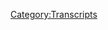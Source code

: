 {{DEFAULTSORT:
    #_TRANSCRIPT_0602:Sandy Hook Response
}}{{Transcript
    | title         = [[602: Sandy Hook Response]]
    | caption       = [https://knowledgefight.libsyn.com/602-sandy-hook-response Listen to this episode on Libsyn]
    | episodeNumber = [[602: Sandy Hook Response|602]]
    | length        = 02:00:00
}}

{{MessageBox
    | header     = Warning: Bot Generated Content
    | text       = This transcript was automatically generated by transcription software and likely contains many mistakes and misattributions. Please check the audio for definitive quotes, attribution, and context.
    | image      = N3yvass4myg91.webp
    | imagewidth = 50px
    | id         = warning
}}

{{TranscriptBlock
    | name      = Alex Jones
    | timestamp = 00:00:04.000
    | text      = Red Alert. Red alert. Red alert. Red alert. Knowledge. Damn, Jordan, I'm sweating. Knowledge party.com It's time to pray. I have great respect for knowledge like knowledge. I'm sick of them posing as if they're the good guys. Xiang Ji or the bad guy knowledge. Dan and Jordan knowledge fight need money Andy and Sandy are stopping Andy and Pam handy in Kansas. Andy in Kansas, you're on the airplane. Huge fan. I love your word. Knowledge by now, knowledge fight.com
}}

{{TranscriptBlock
    | name      = Dan
    | timestamp = 00:00:59.000
    | text      = Hey, everybody, welcome to knowledge, right. I'm Dan. I'm Jordan. We're couple dudes sit around, worship at the altar of sleep and talk a little bit about Alex Jones. Oh, indeed. My voice sounded weird. There. That's why I was kind of like, lost. Yeah, for a second. So
}}

{{TranscriptBlock
    | name      = Jordan
    | timestamp = 00:01:11.000
    | text      = I guess you're doing great. All right. You didn't sound weird to me. Okay. Hey, come on. Keep it going. Okay. All right. Hey, what is your bright spot?
}}

{{TranscriptBlock
    | name      = Dan
    | timestamp = 00:01:23.000
    | text      = My bright spot today Jordan is with a with a resounding capital letter is Magic cards. I got some capital letters
}}

{{TranscriptBlock
    | name      = Jordan
    | timestamp = 00:01:32.000
    | text      = for brightspot. Yes, magic color gathering card capitals all across the board.
}}

{{TranscriptBlock
    | name      = Dan
    | timestamp = 00:01:38.000
    | text      = I opened the gate with trying out the magic arena online. It was fun. I like the art style of a lot of these cards. I like the game play. I enjoy that. But it wasn't really exactly what I was looking for. And so I got on eBay and just got a big box of random cards. And that was what I was looking for. Yes, it's there's a tactile sensation to it. And they looking at there's a there's a there's a as I was telling you before we started recording, there's almost like an implied story. Yeah, in all of it. That's, that's just it's gripping and atmospheric and calming. I really, really, really enjoy it. And I wish that I had been able to mess around with these things when I was 13. Yeah,
}}

{{TranscriptBlock
    | name      = Jordan
    | timestamp = 00:02:20.000
    | text      = I understand. It's that same feeling that like, you would never go to a bookstore, a bookstore that's just filled with eBooks, you know, like you go to a used bookstore with stacks of books that are unorganized. And you can smell the paper and you can touch it with your fingers. And it's a completely different extreme. We're
}}

{{TranscriptBlock
    | name      = Dan
    | timestamp = 00:02:38.000
    | text      = getting dangerously close to talking about the warmth of vinyl.
}}

{{TranscriptBlock
    | name      = Jordan
    | timestamp = 00:02:41.000
    | text      = No, we're not. It's just things were Oh, we are old.
}}

{{TranscriptBlock
    | name      = Dan
    | timestamp = 00:02:46.000
    | text      = But so I was considering checking some of these cards out and actually what pushed me over the edge and made me like yeah, definitely for sure. Was that Jason sent us something to the mailbox. Yeah. And that was to individually crafted magic cards and saying, based on Alex Jones, we'll put up a picture of them. But one one is sudden plug. And the other is over prepare so good are so awesome. They're amazing. And these are just sort of one of a kind things and I was like well, why not build a collection around this? Of course. So I'm starting down that road, I'm gonna not go too crazy. But Jason, in his notes that he sent along with it. Also, he requested that we give a shout out to his uncle Kurt. And I say fuck that. No, I'm gonna give a shout out to both of you. Whoo, boy, shout out to Jason shout out.
}}

{{TranscriptBlock
    | name      = Jordan
    | timestamp = 00:03:41.000
    | text      = I don't know, I'm feeling a lot of aggressive energy coming from all directions. He's telling me I have to do something. You're telling me that I have to do something different. I'm just gonna say you can you can sit out of this one. I'm given both. I'm taking both shoutouts away. We're gonna even this out. We're gonna equal it out. And I've given two shout outs each. Now we're in an evolutionary arms race. There's
}}

{{TranscriptBlock
    | name      = Dan
    | timestamp = 00:04:02.000
    | text      = no way around this. Also piggybacking on some of this stuff, too, I want to give a special shout out to Dylan Kay, who got in touch with me and I was way too delayed in sending an email back about an idea for a card game. The sort of along these lines and Lucas Ah, thank you so much. Put that battle hardened goblin yes card. Twitter that started a little bit of a thread Yeah, Info Wars personalities as magic cards.
}}

{{TranscriptBlock
    | name      = Jordan
    | timestamp = 00:04:29.000
    | text      = It's fantastic.
}}

{{TranscriptBlock
    | name      = Dan
    | timestamp = 00:04:31.000
    | text      = It's really great. Larry Nichols there's a steep leave of dawn to Grand Prix. Oh,
}}

{{TranscriptBlock
    | name      = Jordan
    | timestamp = 00:04:36.000
    | text      = so good. Yeah.
}}

{{TranscriptBlock
    | name      = Dan
    | timestamp = 00:04:37.000
    | text      = So good. The really brightened brightened the spirit. Yes, indeed. So what's your what's your what's
}}

{{TranscriptBlock
    | name      = Jordan
    | timestamp = 00:04:42.000
    | text      = my bright spot DN is, you know, before before in the before times,
}}

{{TranscriptBlock
    | name      = Dan
    | timestamp = 00:04:48.000
    | text      = all right before COVID Before COVID.
}}

{{TranscriptBlock
    | name      = Jordan
    | timestamp = 00:04:51.000
    | text      = My partner and I were going to see a magic show.
}}

{{TranscriptBlock
    | name      = Dan
    | timestamp = 00:04:56.000
    | text      = Oh, with that place down on, Zach. Yeah,
}}

{{TranscriptBlock
    | name      = Jordan
    | timestamp = 00:04:58.000
    | text      = we weren't going to To see that magic yeah and a week before everything shut down. Ah. So this Friday, finally, we will be going to that very same magic show my friend night it is happening. It's coming full circle. We're getting out of the pandemic. This is a symbol. This is a meaningful thing to do.
}}

{{TranscriptBlock
    | name      = Dan
    | timestamp = 00:05:19.000
    | text      = You're gonna get lost in the laundry.
}}

{{TranscriptBlock
    | name      = Jordan
    | timestamp = 00:05:20.000
    | text      = Oh, absolutely. It's gonna be a nightmare. It's
}}

{{TranscriptBlock
    | name      = Dan
    | timestamp = 00:05:22.000
    | text      = never gonna make it
}}

{{TranscriptBlock
    | name      = Jordan
    | timestamp = 00:05:23.000
    | text      = there. It's a magic club. They don't have like a door or a sign saying magic. It's like that you're like, Okay, there's a door. You have to secretly find it. And you're like, This isn't magic part. But yeah,
}}

{{TranscriptBlock
    | name      = Dan
    | timestamp = 00:05:34.000
    | text      = yeah. Yeah, you're never gonna make it in the never gonna find that place. Yeah, that. I really, really love that idea of this poorly. Advertised Magic Theater. Yeah. It's Steppenwolf. The invite? Yeah. Oh, really? You know, of course. Love that book. And so yeah, that place is always called to me. Yeah,
}}

{{TranscriptBlock
    | name      = Jordan
    | timestamp = 00:05:55.000
    | text      = I'm excited. I'm excited to go.
}}

{{TranscriptBlock
    | name      = Dan
    | timestamp = 00:05:56.000
    | text      = I hope you have a great time. I'd love to hear all about it. You will. So also, Jordan, before we get into too much business here, I want to give a shout out to Bobo de bear. who adopted a raptor. Oh, a great horned owl. That is now joining the family of saline Nada. Nada.
}}

{{TranscriptBlock
    | name      = Jordan
    | timestamp = 00:06:14.000
    | text      = I'm just saying that they are traveling with Jurassic World.
}}

{{TranscriptBlock
    | name      = Dan
    | timestamp = 00:06:17.000
    | text      = I'm sure there's just they're available. They're not touring with Jurassic World. That's Oh, that's right. What was it called? Dinosaur?
}}

{{TranscriptBlock
    | name      = Jordan
    | timestamp = 00:06:25.000
    | text      = Obama that the park. Yeah.
}}

{{TranscriptBlock
    | name      = Dan
    | timestamp = 00:06:28.000
    | text      = So Jordan today we have a bit of an interesting situation on our hands. So we have Alex has just lost some suits. He has He's lost it. And now at this point, I believe it's three Sandy Hook related lawsuits in Texas courts. And today we have a little bit of his response to go over happily. But before we do that, Jordan, let's say hello to some new wolves. That's great idea. So first, Mr. Pickles, the dapper Doxon. Thank you so much. You're now policy walk.
}}

{{TranscriptBlock
    | name      = Alex Jones
    | timestamp = 00:06:55.000
    | text      = I'm a policy wonk. Thanks, Mr.
}}

{{TranscriptBlock
    | name      = Dan
    | timestamp = 00:06:57.000
    | text      = Pig. Next horse maps. Thank you so much. You're now policy.
}}

{{TranscriptBlock
    | name      = Alex Jones
    | timestamp = 00:07:00.000
    | text      = Well, I'm a policy wonk. Thanks, horse fans.
}}

{{TranscriptBlock
    | name      = Dan
    | timestamp = 00:07:02.000
    | text      = I have next Ruth Persephone. Thank you so much, Joe. Now policy.
}}

{{TranscriptBlock
    | name      = Alex Jones
    | timestamp = 00:07:04.000
    | text      = Well, I'm a policy wonk,
}}

{{TranscriptBlock
    | name      = Dan
    | timestamp = 00:07:06.000
    | text      = thank you through I go next, Mike, you're now policy.
}}

{{TranscriptBlock
    | name      = Alex Jones
    | timestamp = 00:07:09.000
    | text      = I'm a policy wonk.
}}

{{TranscriptBlock
    | name      = Dan
    | timestamp = 00:07:10.000
    | text      = Thank you, Mike. Next, Ben, thank you so much. You're now a policy wonk.
}}

{{TranscriptBlock
    | name      = Alex Jones
    | timestamp = 00:07:14.000
    | text      = I'm a policy wonk.
}}

{{TranscriptBlock
    | name      = Dan
    | timestamp = 00:07:15.000
    | text      = Thank you, Ben. Hey, we got to take the grave in the mix. Shout out to started at scathing atheist and now we're here. Thank you so much. You're now technocrat.
}}

{{TranscriptBlock
    | name      = Alex Jones
    | timestamp = 00:07:22.000
    | text      = I'm a policy wonk. Crikey made that's fantastic. Have yourself a brew. How's your 401k doing bro? We gotta go full tilt boogie on this, Watson. All right. Let's just get down to business. We ain't making that money off that heroin. Why you pimp so good. My neck is freakishly large. I declare info war on you
}}

{{TranscriptBlock
    | name      = Dan
    | timestamp = 00:07:40.000
    | text      = started escaping? There's no way. Yes. Thank you very much, Jordan. Yes, sir. So look, I mean, we all know what went down. Yeah, we were there. Yeah. We saw it all happen. Alex. I saw the
}}

{{TranscriptBlock
    | name      = Jordan
    | timestamp = 00:07:52.000
    | text      = news vindicated. Everybody has changed their tunes. Everybody realizes now the horrible mistakes they've made and they've treated him unfairly. Much
}}

{{TranscriptBlock
    | name      = Dan
    | timestamp = 00:08:02.000
    | text      = like Don to Grand Prix. I have some bad news. Oh, no. Alex got he lost. Some of these cases, yes. With prejudice. News came out at the end of last week that Alex had lost to Sandy Hook trials in Texas court with the judge in the case, given the parents a default judgment. These two cases, initially were the ones brought by Leonard Posner and Veronica Dela Rosa, and the one that was brought by Scarlett Lewis. It took a little bit longer for the news to break on it. But there's also a third case that Alex lost that day, which was brought by Neil Heslin. I wanted to get deeply into the weeds on this development, but you know how I am with these technical issues, sometimes dropped the ball. So I just kind of embarrassed myself. Sometimes I get emails from people who are like, You don't you don't know this term. I believe in our first deposition episode. I called the guy a prosecutor. Yes, I embarrass myself. So you know what I think would be great. What What if, what if? What if we could get the Sandy Hook parents lead counsel Mark Bankston to come on our show and help explain it?
}}

{{TranscriptBlock
    | name      = Jordan
    | timestamp = 00:09:05.000
    | text      = Oh, well, yeah, but I mean, there's no chance of that happening. Never. That would never happen.
}}

{{TranscriptBlock
    | name      = Dan
    | timestamp = 00:09:13.000
    | text      = All right. Hey, everybody. Welcome to this segment. We're gonna do something a little bit very out of out of the norm. Yeah. We're thrilled to be joined by lead counsel for the Sandy Hook families. Opposing Alex Jones. In court.
}}

{{TranscriptBlock
    | name      = Jordan
    | timestamp = 00:09:32.000
    | text      = Yeah, that no, that's you're telling the truth. That's the weird part. See, when you when you announce something like that, on this show, we're supposed to be being ridiculous, right? It's supposed to be a friend doing a character. Yeah, exactly. But no, Mark Bankston. Now we're gonna throw.
}}

{{TranscriptBlock
    | name      = Dan
    | timestamp = 00:09:47.000
    | text      = Welcome. Thank you for joining us.
}}

{{TranscriptBlock
    | name      = Mark Bankston
    | timestamp = 00:09:49.000
    | text      = Thank you so much for having me. I'm glad to be here.
}}

{{TranscriptBlock
    | name      = Dan
    | timestamp = 00:09:51.000
    | text      = I appreciate you taking the time. I know that I imagine there's some press requests. At this point.
}}

{{TranscriptBlock
    | name      = Mark Bankston
    | timestamp = 00:09:58.000
    | text      = They're boring. They're absolutely boring. I mean, who wants to talk to you know, Anderson Cooper? That's not fun.
}}

{{TranscriptBlock
    | name      = Dan
    | timestamp = 00:10:03.000
    | text      = Yeah, he's so but if you did go on Anderson Cooper and talk to him, you could talk about his nose disappearing. And that
}}

{{TranscriptBlock
    | name      = Mark Bankston
    | timestamp = 00:10:14.000
    | text      = was it's funny the reason I mentioned that as my partner Kyle Farah was on Anderson Cooper Friday night, talking about the disappearing nose and that whole insane proposition that for those who aren't regular followers of this case, Mr. Jones contends that one of my clients, Veronique dolorosa performed a fake interview on a blue screen in a CNN soundstage, rather than actually being at Sandy Hook.
}}

{{TranscriptBlock
    | name      = Dan
    | timestamp = 00:10:40.000
    | text      = News disappeared. Right? Because
}}

{{TranscriptBlock
    | name      = Mark Bankston
    | timestamp = 00:10:41.000
    | text      = you know, just a little bit a little nose disappearing.
}}

{{TranscriptBlock
    | name      = Dan
    | timestamp = 00:10:44.000
    | text      = I would love it. If your your fellow lawyer who was on Anderson Cooper, did the I got your nose trick? That would have been awesome. is great. So I think the place I'd like to start with this, I guess, if if that's what we're doing is what happened? What's the can you explain the ruling that happened? Sure. Sure. I'm not a legal scholar.
}}

{{TranscriptBlock
    | name      = Mark Bankston
    | timestamp = 00:11:12.000
    | text      = So and before I say anything, let me also just say this, there's probably there's some ground rules that we're going to be expected to follow today. Sure. The the, the ethical rules regarding pretrial publicity, make me not be able to say a couple of things. For instance, I can't I can't talk to you about things like the credibility of certain witnesses or my belief on the guilt or innocence of certain people, all these kinds of things. Sure. There also becomes a sort of loophole when your opposing party completely abuses pretrial publicity and says the most insane things publicly that's sort of frees you up to get to talk. And so that's part of why I'm here today is that it's it's I'm a little bit freer than I would normally be because my opponent has made an absolute mockery.
}}

{{TranscriptBlock
    | name      = Dan
    | timestamp = 00:11:52.000
    | text      = This is this is the pot kettle statue.
}}

{{TranscriptBlock
    | name      = Mark Bankston
    | timestamp = 00:11:58.000
    | text      = Black all we want, is we this is a pot kettle situation.
}}

{{TranscriptBlock
    | name      = Dan
    | timestamp = 00:12:02.000
    | text      = Well, let me just say in relation to that, if there's any point where anything feels uncomfortable, or like past what you can talk about, just let me know. I'll respect that entirely.
}}

{{TranscriptBlock
    | name      = Mark Bankston
    | timestamp = 00:12:12.000
    | text      = Dan. Oh, lodge an objection and we'll get it ruled on
}}

{{TranscriptBlock
    | name      = Dan
    | timestamp = 00:12:16.000
    | text      = Jordans the judge?
}}

{{TranscriptBlock
    | name      = Mark Bankston
    | timestamp = 00:12:18.000
    | text      = Just Bobby Barnes it up in here and just
}}

{{TranscriptBlock
    | name      = Jordan
    | timestamp = 00:12:23.000
    | text      = work Barnes good work barns.
}}

{{TranscriptBlock
    | name      = Mark Bankston
    | timestamp = 00:12:24.000
    | text      = A little call back to the deposition episode. Let me tell you a little bit about what just happened.
}}

{{TranscriptBlock
    | name      = Mark Bankston
    | timestamp = 00:12:31.000
    | text      = It has never happened to me, it has never happened to anybody I know, outside of the most insane situation. All right, well, then
}}

{{TranscriptBlock
    | name      = Jordan
    | timestamp = 00:12:39.000
    | text      = I can cross one of my questions off the list, which was have you ever had a case like this before? The answer is never Gotcha. Have a case like
}}

{{TranscriptBlock
    | name      = Mark Bankston
    | timestamp = 00:12:47.000
    | text      = this. What happened is for the past three years, we have been in a situation where Jones has had discovery obligations. That means the court will enter orders saying yes to produce certain documents produce certain people for deposition, that sort of thing.
}}

{{TranscriptBlock
    | name      = Jordan
    | timestamp = 00:13:01.000
    | text      = Daft Punk albums,
}}

{{TranscriptBlock
    | name      = Mark Bankston
    | timestamp = 00:13:02.000
    | text      = he right? For three years, it has been an absolute mess. So not only is he not producing the documents, he's supposed to produce not answering the questions. And I mean, when we're talking about questions where there's stuff like, name all the employees who worked on these videos, and his name, the videos themselves
}}

{{TranscriptBlock
    | name      = Dan
    | timestamp = 00:13:18.000
    | text      = are mad, any of them that yeah, like factual based questions. Very, very
}}

{{TranscriptBlock
    | name      = Mark Bankston
    | timestamp = 00:13:22.000
    | text      = simple facts stuff. Yeah, they are not answering in any way, shape, or form. And then you have the documents they won't produce. And then you have the documents they do produce when they end up giving us a bunch of documents and turn over them in electronic format. Oh, one of the consultants up in Connecticut found that they had given us child pornography in those documents. Yeah. So
}}

{{TranscriptBlock
    | name      = Dan
    | timestamp = 00:13:42.000
    | text      = that was a mess of a fair. I mean, the bounty on Yeah. Maddie, you know,
}}

{{TranscriptBlock
    | name      = Jordan
    | timestamp = 00:13:49.000
    | text      = that one's great. I was,
}}

{{TranscriptBlock
    | name      = Mark Bankston
    | timestamp = 00:13:50.000
    | text      = well, it's, it's again, it's one of those situations where it just nobody has ever seen anything like it. So you know, we had a we had an, I think a credit to our judge in Texas who just recently retired, we had judge Scott Jenkins presiding over this, and he's an old scholarly judge who does things right by the book. And he was giving Infowars and Jones every chance they had to get in compliance to treat this correctly to I mean, a lot of other parties, they would have been done well before Jones, but you don't want to give Jones the ability to say I'm being railroad. Folks. There's a railroad job. They got me all set up. That's not what you want to do. And so we gave him every chance that he had, but after three years now we show up into our last year, and they basically just pretend like we have no idea what we're supposed to do. You know, his lawyers are brand new. He's on lawyer. Number seven.
}}

{{TranscriptBlock
    | name      = Jordan
    | timestamp = 00:14:38.000
    | text      = What is law? Yeah. As far as pretending goes with Alex's lawyers. I don't know how law works is a legitimate thing for a lawyer that works for us to say,
}}

{{TranscriptBlock
    | name      = Mark Bankston
    | timestamp = 00:14:50.000
    | text      = their best defensive display. Yeah.
}}

{{TranscriptBlock
    | name      = Dan
    | timestamp = 00:14:52.000
    | text      = We're doing a little while back norm Pattis was saying he was gonna get into stand up on Alex's show. So that's right.
}}

{{TranscriptBlock
    | name      = Mark Bankston
    | timestamp = 00:14:59.000
    | text      = You know, It's interesting, you notice that there has been a cavalcade of lawyers who have seen Jones as an opportunity to get themselves a niche carved out in the right wing media.
}}

{{TranscriptBlock
    | name      = Dan
    | timestamp = 00:15:10.000
    | text      = I probably would, too. I mean, I think that's a really rational thing to do. Yeah, why not?
}}

{{TranscriptBlock
    | name      = Mark Bankston
    | timestamp = 00:15:15.000
    | text      = Yeah. You know, oh, Bobby Barnes got it turned into a show on Infowars for a while.
}}

{{TranscriptBlock
    | name      = Jordan
    | timestamp = 00:15:22.000
    | text      = Not the career changing opportunity that he was hoping for. But guess
}}

{{TranscriptBlock
    | name      = Mark Bankston
    | timestamp = 00:15:27.000
    | text      = who knows? Right? Maybe it was exactly the career opportunity he was hoping for. I'll tell you this, when you're representing these cases, you never think you're gonna get so lucky as to have your opposing counsel be an actual Infowars commentator. Like, you don't get that.
}}

{{TranscriptBlock
    | name      = Jordan
    | timestamp = 00:15:44.000
    | text      = For us, we've noticed so long we've known it for years. But then you you say it, I discover to a person, a real lawyer, meaning it's in the real world and not just our show. That's ridiculous. It is completely ridiculous. You see
}}

{{TranscriptBlock
    | name      = Dan
    | timestamp = 00:16:00.000
    | text      = an amazing perspective on this or like sense of humor about it. Because, you know, watching the depositions that we did, it seems like it'd be infuriating. Like you'd just be banging your head against a wall. And I mean, I think most people would probably look at that and be like, I'm miserable. You seem to find some amusement in it, which I think is probably healthy, probably. Oh, yeah.
}}

{{TranscriptBlock
    | name      = Mark Bankston
    | timestamp = 00:16:21.000
    | text      = Yeah. Well, you gotta I, you know, I told people, when I first got on this case, I had to watch about 150 hours Infowars programming. And as you guys know, that messes with your brain. It wasn't a good thing to you. Yeah. And so, after a while, though, you kind of have to take a perspective on it, that you you embrace the absurdity of it all. And it's, I'll tell you this, it's, you know, it's particularly easy to find a good sense of humor about it all, when at the same time these things are happening, you are also just beating them up and down the courtroom. And in this case, when I'm sitting in that Jones deposition, and he is saying the most absurd stuff. Yeah, on some level, it's infuriating to watch him not take that process seriously. On the other hand, it's intensely rewarding when he says stuff like, oh, we ourselves, we never even investigated Sandy Hook. And thank you, Mr. Jones, thank you for telling me that. And that was was really good. But to circle back, because I haven't I haven't really answered your question is there done now. So this is over. For all intents and purposes, the judge has said, These people have disobeyed the rules with such intensity and with such consistency, that there's no way that my my judicial rulings are ever going to have any impact on. Yeah, so what she's done then is just declared judgment, which basically says, I'm going to instruct the jury that what he did was illegal, unlawful and cause damage to these plaintiffs. And their only job is figure out how much money that's worth.
}}

{{TranscriptBlock
    | name      = Dan
    | timestamp = 00:17:50.000
    | text      = Yeah. So that's the next step. Right? That's the that's where the the case goes from here into figuring out like, what's the price tag? Exactly.
}}

{{TranscriptBlock
    | name      = Mark Bankston
    | timestamp = 00:17:59.000
    | text      = And another one of those where nobody has any idea? Because nobody has ever seen anything like this?
}}

{{TranscriptBlock
    | name      = Dan
    | timestamp = 00:18:06.000
    | text      = Yeah. Well, one of the things that I know from Alex's response to the news of these these default judgments was that he said he produced all of his bank records from like, his entire life. Is that true? Or not to you? But to the Connecticut court?
}}

{{TranscriptBlock
    | name      = Mark Bankston
    | timestamp = 00:18:27.000
    | text      = Right. Yeah. So there's two lawsuits going on, just for your viewers. There's, there's there's lawsuits in Texas, and there's also a lawsuit in Connecticut. And he did have to produce some financial information in Connecticut. I haven't personally viewed it. But I know what was requested and what was
}}

{{TranscriptBlock
    | name      = Dan
    | timestamp = 00:18:44.000
    | text      = had to be produced. But he did actually produce a,
}}

{{TranscriptBlock
    | name      = Mark Bankston
    | timestamp = 00:18:47.000
    | text      = it was not a broad spanning financial inquiry and Alex Jones's life, there were there were certain records produced from free speech systems, mainly because what you have to understand and there's, you know, different different lawyers have different ways they approached cases, obviously. And in Connecticut, one of the big things that they're talking about, it's an interesting idea is that part of why Jones did this so often and so much is because he ultimately found it profitable is that if you can look at the records and see that sales for brain force and Male Vitality, were higher on the days that Sandy Hook was being discussed, then you can show a motive that he had to do it. But personally, I also believe you can look at this and see that his motive is genuinely that he started to hate these parents, that these these parents became genuine financial threats to him, because if they got strikes with YouTube, every time he put up a picture of their kids saying that they were fake, then pretty soon, just as we saw, he loses his life is, you know, livelihood in terms of YouTube. And he started to hate these parents. And for us that that really was his motive is that is I think there's a part of Alex Jones that knew it was trouble to keep talking about Sandy Hook this way and he just couldn't To help himself because he hated these people so much.
}}

{{TranscriptBlock
    | name      = Jordan
    | timestamp = 00:20:02.000
    | text      = Yeah, that's about right.
}}

{{TranscriptBlock
    | name      = Dan
    | timestamp = 00:20:03.000
    | text      = That's that's an interesting perspective. I think I think there may be something to that and there may just be like he's never really had any meaningful consequences ever in the past. Sure. Why Why would he change his behavior? If there's like he keeps Dukes of Hazzard himself out of trouble?
}}

{{TranscriptBlock
    | name      = Mark Bankston
    | timestamp = 00:20:21.000
    | text      = Exactly. I mean, look, the guy's never been in a situation where the answers to questions that people were asking him have any consequence or that he would be held to account for any of the answers. And for him being in a deposition was a completely new experience when he did not like at all.
}}

{{TranscriptBlock
    | name      = Dan
    | timestamp = 00:20:35.000
    | text      = It seemed like he loved it
}}

{{TranscriptBlock
    | name      = Mark Bankston
    | timestamp = 00:20:42.000
    | text      = because, you know, tell the truth. I came I came up in you know, my firm mainly had done corporate negligence products liability, civil rights, these kinds of big plaintiffs cases. And, you know, we have done big work in the past have gone after three M for medical devices, we've had large tread separation cases, we've had civil rights cases that were pretty egregious. Nobody ever in the history has done a podcast analyzing my deposition that
}}

{{TranscriptBlock
    | name      = Mark Bankston
    | timestamp = 00:21:12.000
    | text      = I've had. I gotta tell you guys sitting down and listening to y'all talk about that is an interesting thing as a lawyer to go through. One of the reasons that I'm on this show right at this moment, is I want y'all to go back at some point and listen to those episodes and viewers, y'all, y'all go back and listen to those as well. I want you to know that every single time that these guys say Alright, what's going on here, let's let's offer our guests as to what this means or what is going on here. What the strategy is 100% of the time, you're correct. Fine. I want to go over some of them with you and just laugh about some because you're absolutely dead on target. I love particularly talking about the Paul Joseph Watson deposition.
}}

{{TranscriptBlock
    | name      = Dan
    | timestamp = 00:21:56.000
    | text      = That That one was that one was the one that was kind of the least funny, but very interesting.
}}

{{TranscriptBlock
    | name      = Mark Bankston
    | timestamp = 00:22:02.000
    | text      = Yeah. Interesting, because because like you pointed out, Watson is very aware of how bad this is. And he doesn't want to be connected to it. And so in a lot of ways, it's strange. He would have never thought Paul, Joseph Watson comes out being the good guy, you know, I mean, though, it's interesting was he really worried about it because he was worried about the morality or because he was worried about the money, right? Like, there's that, that
}}

{{TranscriptBlock
    | name      = Jordan
    | timestamp = 00:22:23.000
    | text      = I felt like he came off like Stringer Bell, you know, like, he was above this fray, and he saw his friend go into jail for, you know, eight years and he's like, I have nothing to do with this. I'm just over here on the other side, you know,
}}

{{TranscriptBlock
    | name      = Mark Bankston
    | timestamp = 00:22:37.000
    | text      = you mentioned stir your bow, though. You gotta remember though, there's that email from Watson where he says, Jones, the Sandy Hook stuffs killing us these people are batshit. Crazy. And that kind of reminds me a stringer bells warning of like, you are writing down a criminal conspiracy.
}}

{{TranscriptBlock
    | name      = Jordan
    | timestamp = 00:22:50.000
    | text      = Yeah. Yes. Yeah, it
}}

{{TranscriptBlock
    | name      = Mark Bankston
    | timestamp = 00:22:54.000
    | text      = is. While we're in that, it almost feels like Sorry, Jordan had said in that podcast. When you're done with Watson, you're sort of tempted to just go Lightning round with them. And just, you know, climate change. And let's talk about every and believe me, I had a list of every story of Paul Watson that I wanted to talk to him about. But you get to that point, and towards the end of that deposition, you realize this guy's my star witness? Right. It's a really interesting thing that so many of the people inside Infowars clearly the public record shows of these depositions that they don't know what's going on. They don't understand the hot water. They're in. Paul Watson did. Yeah. And as opposed to rob, you and Alex Jones. It's a very, very different situation. And
}}

{{TranscriptBlock
    | name      = Dan
    | timestamp = 00:23:35.000
    | text      = what's remarkable is that those emails that that poll had showed that he knew that them to keep it and that he tried to make others aware of it at the time. And so they have every reason to know that this is something that could be quite warm water.
}}

{{TranscriptBlock
    | name      = Mark Bankston
    | timestamp = 00:23:56.000
    | text      = Yeah, exactly. And what a contrast that is from what we saw from Rob, do,
}}

{{TranscriptBlock
    | name      = Dan
    | timestamp = 00:24:01.000
    | text      = we my favorite thing.
}}

{{TranscriptBlock
    | name      = Mark Bankston
    | timestamp = 00:24:05.000
    | text      = Rob do has a lot, a lot on his shoulders in terms of why we're at where we are at today.
}}

{{TranscriptBlock
    | name      = Jordan
    | timestamp = 00:24:15.000
    | text      = As the corporate representative, I'm supposed to know what
}}

{{TranscriptBlock
    | name      = Mark Bankston
    | timestamp = 00:24:19.000
    | text      = that was. And again, for your for your viewers who haven't watched what happened in Rob deposition. Rob do unlike the other witnesses, wasn't there testifying as himself? He was there testifying as free speech systems, which is Jones you know, subsidiary company that runs all this stuff.
}}

{{TranscriptBlock
    | name      = Dan
    | timestamp = 00:24:36.000
    | text      = He was the corporate assigned corporate representative to is shocked
}}

{{TranscriptBlock
    | name      = Mark Bankston
    | timestamp = 00:24:41.000
    | text      = that when you're assigned that you're given homework, you're given a list of topics, and you have the the corporation has a reasonable duty to prepare you to testify about those topics, and speak with the corporation's voice give the answers for the corporation, Rob knew had no idea he was supposed to do that. And the funny thing about that is You'll remember that's the first deposition, the first representative, just rob do shows up. He has no idea what he's supposed to do. He has no idea of D says, I don't know, to everything.
}}

{{TranscriptBlock
    | name      = Dan
    | timestamp = 00:25:08.000
    | text      = And then you kept having to ask back like, Do you not know,
}}

{{TranscriptBlock
    | name      = Jordan
    | timestamp = 00:25:12.000
    | text      = or? That's my favorite. That was my favorite, actually.
}}

{{TranscriptBlock
    | name      = Mark Bankston
    | timestamp = 00:25:17.000
    | text      = So I have to give us a shout out on this one because that was my other partner, Bill Ogden did that deposition, excuse me, and that one was in the midst of it. One of the most offensive and the amount of disrespect being shown for the process was infuriating. But the moment you get the transcript and listen to it, it becomes the most hilarious thing you've ever seen. Because you don't you simply are uncapable of understanding how a party can disrespect the process this much. But you can see it
}}

{{TranscriptBlock
    | name      = Dan
    | timestamp = 00:25:41.000
    | text      = in his eyes that Rob didn't know. Like, I think if you watch that tape of the deposition, it's kind of coming over him how unprepared he is as it's going along. I think he thought he could come in and Stonewall or whatever,
}}

{{TranscriptBlock
    | name      = Mark Bankston
    | timestamp = 00:25:55.000
    | text      = you know, the one thing I don't think that comes across in your podcast about it, because you did extract a lot of answers. In order to get the full spirit of it, you would have to include about 20 to 30 minutes of total silence during it was real, there are periods where you ask a question, and you're staring at him for a solid two minutes, and he hasn't opened his mouth. And in front of a jury that stuff doesn't look good enough to know that, but with so that's after the first time we did Rob, do you got to understand that six months later, they got called to do discovery again. And they designated him again.
}}

{{TranscriptBlock
    | name      = Jordan
    | timestamp = 00:26:29.000
    | text      = No, they did not. They did.
}}

{{TranscriptBlock
    | name      = Dan
    | timestamp = 00:26:32.000
    | text      = Worked out last time. Let's
}}

{{TranscriptBlock
    | name      = Jordan
    | timestamp = 00:26:38.000
    | text      = throw them bones.
}}

{{TranscriptBlock
    | name      = Mark Bankston
    | timestamp = 00:26:40.000
    | text      = Okay, here's Topic number one, you're supposed to talk about the sourcing and research on these episodes of Info Wars on these dates. Have you done anything to prepare for that? Nope. Didn't even know what have to do that. And so because it was it was so offensive that the judge at the next hearing is just scratching their heads of like I wrote an order saying that this was really, really bad. And then you just did it again. And at that point, even at that point, where we had gone through three cases with no discovery, child pornography had been produced, they had shown up to deposition twice and just totally ignored it. Nothing is going on, they still got another chance. They have to go on appeal, get this they could have completely won the case and dismissed all of these cases and still won on a legal argument which they didn't. But they got to do an entire another appeal, come back and then get another chance to answer discovery. And it was only after they didn't do that, that they were they were defaulted. So when I see Jones, for instance, getting on his show recently after this happened, and saying about how unfairly he's been treated, or What a travesty it is, I I've got to impress upon people, this does not happen and judges don't want to do it. And it took three years of this for it to happen. In this case,
}}

{{TranscriptBlock
    | name      = Jordan
    | timestamp = 00:27:52.000
    | text      = you have been given literally every available benefit of the doubt to the point now where the judgment used to be 100 pages long. And this is just one page of an ASCII middle finger. Just saying you owe money. Yeah, I
}}

{{TranscriptBlock
    | name      = Dan
    | timestamp = 00:28:06.000
    | text      = mean, like I think anybody who lives on Star Show probably is aware of how like, very clear from an outsider's perspective, it is that his strategy has been kicked the can down the road. Yeah, basically to make sure this doesn't go to trial, or like, and partially, and what's one of his legal strategies we've seen in the past has been, you know, if we protract this case, it'll cost the other people too much money, and they'll want to settle. Yeah, and that seems to happen a bit. And I think he was banking on that happening here.
}}

{{TranscriptBlock
    | name      = Mark Bankston
    | timestamp = 00:28:38.000
    | text      = It's tough to know what he was making. Yeah, usually is because I think there was at that time, and maybe he's still convinced of it that he no matter what happens, he's going to be a Larry Flynt hero who goes up to the US Supreme Court and everybody, you know, it's all going to be saved, and they're going to make a movie about what a hero he is right? Like, I think he might genuinely on some level have thought that. The problem now though, is that in order to appeal and go up to the US Supreme Court and vindicate yourself on the first amendment rights, you have actually had to have made a First Amendment argument and had a lawsuit of trial that actually happened here you've had no You screwed around of discover you're done. So you don't you don't get to appeal saying that your rights were no we never had an exhibition of your rights. We don't even know what the hell they are right now. So right now all we have is you have massively disobeyed a court and that's the only thing you'll ever be able to appeal
}}

{{TranscriptBlock
    | name      = Dan
    | timestamp = 00:29:32.000
    | text      = is going to Lenny Bruce net, he's gonna do it.
}}

{{TranscriptBlock
    | name      = Mark Bankston
    | timestamp = 00:29:34.000
    | text      = This is what happens when you have seven warriors, right? Like a series of seven mortars. You don't have a coherent legal strategy. You never had a coherent legal strategy. It was it was always about delay. It was always about just not facing this. And at some point, you have to face it. And that's what we're looking at now. We're setting out for March 28. For us to go pull some jurors and I mean, basically put on psychological evidence of what happened to our plaintiffs put on evidence how For the spread, you know, we're gonna have to go up to a jury of 12 people who, unlike us don't have a real firm understanding of what Infowars cultural footprint is. Don't understand exactly how big this was. So we got to talk to a jury about that. But in terms of them being able to say, what we did we were justified in doing it. Absolutely not. That's gone now.
}}

{{TranscriptBlock
    | name      = Dan
    | timestamp = 00:30:20.000
    | text      = Yeah, that chapter this is over.
}}

{{TranscriptBlock
    | name      = Jordan
    | timestamp = 00:30:23.000
    | text      = Yeah, this is such Owens fucking community service all over again, it's like, all you had to do was 30 hours of that is not a lot. All you needed to do was show up with the documents you didn't eat, and then you could have pushed it probably another year down the road, you know,
}}

{{TranscriptBlock
    | name      = Dan
    | timestamp = 00:30:39.000
    | text      = right. But that implies, though, you know, that there's a reason he wouldn't want to do that. Yeah, exactly. I mean, everybody has to be considered rational actors, and they're doing what they do for a reason. They can speculate about it, but it's, you know, it's a challenge. Yeah.
}}

{{TranscriptBlock
    | name      = Mark Bankston
    | timestamp = 00:30:55.000
    | text      = Yeah, it really is. Because I mean, that's the whole problem is there's so many times in this case, you want to try to predict what's about to happen, or, or, or by, by using a rational actor sort of scheme, and it never works, never once works, what you think is gonna happen is not whatever happens. And so we basically, the easiest way to have some predictive control on the over this case, is to at any juncture, say, All right, if I'm Jones, and I'm his attorneys, what would I do rationally? And then you can go ahead and cross at least that one off the list, because that's not gonna happen, right? Yeah, now, you just got to now you're throwing darts at your Chaos board and figuring out which one it hits. Because this is really how it's been, is there's no, there's no control or rhyme or reason over any of this. So again, that's how you get to the point where you go stir crazy like me, and you just laugh at everything?
}}

{{TranscriptBlock
    | name      = Dan
    | timestamp = 00:31:42.000
    | text      = Yeah, well, I think that at least partially, that response is the right response. You know, there has to be a little laugh there somewhere, there is a part of me is,
}}

{{TranscriptBlock
    | name      = Mark Bankston
    | timestamp = 00:31:51.000
    | text      = if there's a time to take a break, and reflect and look at this and go, Wow, hasn't this been absurd? It's right now. There's, there's next few months, we're going to be gearing up to do the very serious lifting, of telling the jury a very serious story about some people whose lives us can understand how they are right. And that that, honestly, there's where the anger comes from me a little bit, is that in the middle of this absolute circus of absurdity that Jones needs to be put through, that tends to distract in some way from the real gravity of what happened to these parents. And so when it comes time to put this on for a trial, and this is obviously you know, they're going to be media is going to be recording this trial, people are going to be talking about it. This trial is going to be deadly serious about something that has been distracted for way too long. Yeah. And to me, it is fantastic. That this trial is not going to be about Alex Jones. Yeah. What Alex Jones did and what he's about his already decided. And what this Charles is going to be about is about these families. Yeah, that there could be no better poetic justice. And that, that the the moment that he thought was going to be his circus that he could use for himself, he doesn't even get that
}}

{{TranscriptBlock
    | name      = Dan
    | timestamp = 00:32:59.000
    | text      = anymore. That is that is kind of gratifying. Yeah, as a as a as something you know. And I do think that there is too much that gets gets lost in you know, Alex will blame the gun grabbers and stuff for coming at him. And, you know, it's just a way it kind of I feel of deflecting from exactly what you're talking about the reality that at the core of this is these people that have gone through something unimaginable. Yeah. And I think you have to do that if you're someone in his position, because how do you how do you look in the mirror? If you don't? How do you deal with their real grief and your partner? Like, yes, it's very challenging
}}

{{TranscriptBlock
    | name      = Jordan
    | timestamp = 00:33:36.000
    | text      = that the thing he wants most is attention. And that is the thing that is going to be denied him is delightful. It really is, you'll find a way of course, he will find a way but he's not on YouTube or Facebook, as long as as long as none of the major media outlets go to Infowars and are like we're gonna put you on TV, then it will be fine. Until then,
}}

{{TranscriptBlock
    | name      = Mark Bankston
    | timestamp = 00:33:58.000
    | text      = we always knew to it would be it would be a spectacle without any content. Of course, it was going to be something that was just because it brings me back actually something to Dan, you said about these depositions and why they're kind of surprising is that if Infowars is what it is, and it is what they claim to be, then these depositions should have been the most exciting moment for them because it was their chance to put up what they had to you know they're saying they're right it's fine like put up or shut up. Here's the time you really get to throw down with you know, some commie attorney like me. You get to like tell him in his place. Yeah, you're just wrong. Look at all the stuff we have. And instead Jones and do even we're like I don't remember any of that. I don't know what you're talking about. We're not we didn't know Craig I remember the time John said in a deposition I didn't know preparation for this it gives me a headache. I don't even want to do this. This Yeah, yep. Come on.
}}

{{TranscriptBlock
    | name      = Dan
    | timestamp = 00:34:48.000
    | text      = Never heard of globalism.
}}

{{TranscriptBlock
    | name      = Jordan
    | timestamp = 00:34:50.000
    | text      = I had no idea what you're talking about. Who the hell's are out do what what do
}}

{{TranscriptBlock
    | name      = Mark Bankston
    | timestamp = 00:34:55.000
    | text      = we know? And here's the other thing I'm sure you'll realize this I got ready for these depositions, I became As experts such that it is in the Sandy Hook hoax mythology. And I can go toe to toe with anybody who believes this bullshit like a Wolfgang Halbig or a Jim Fetzer. And I was actually looking forward to going toe to toe with somebody who thought that they were confident about this stuff and destroying them. And it didn't happen. I mean, instead, what we got from Jones was, you know, Jonesy, you've said this before, didn't you know, I never said that. Here's a video clip of you saying that that's edited. I didn't stance context. Media Matters, edited clips. So we're gonna say, Nike, you can't get anywhere like there was this idea to I think that was really observant of you both that there's some things you can accomplish, basically, in that situation, in terms of testimony there, there are some admissions you can get very quickly. But but that's done in 1520 minutes, really, like, there's not a lot of legal significance that can come out of that deposition, that that it happens very quick. But culturally, I think there is a lot of significance to that deposition. And I think you're gonna see that at this trial, too. So we'll we'll get we'll get some. And in other words, I don't want to say that the show is over, you know what I mean? Like, there is a reckoning for Jones, that's going to happen, and it's in, it's going to be personal. It's not just going to be totally focused on my clients. So there's still some more to come.
}}

{{TranscriptBlock
    | name      = Dan
    | timestamp = 00:36:14.000
    | text      = Wow. That's, that's interesting. I don't know. I don't know how to respond to that. That's amazing. That's yeah. And I think that it's such a testament to the families that they've been able to have the wherewithal to continue in the face of, like, the difficulty of, of living through. I mean, the last three years of this case, even, you know, I couldn't I wouldn't fault somebody for saying this is enough. I'm out. Yeah, totally. And it's, it is really, on some level for the, for people who can't stand up to a bully. You know, it's it's pretty, pretty heartening that they have, yeah,
}}

{{TranscriptBlock
    | name      = Mark Bankston
    | timestamp = 00:36:58.000
    | text      = well, you know, I'll tell you, there are definitely families out there who were involved in all of this, who don't want anything to do with this, you know, who aren't in lawsuit and all of that court, and I completely respect that decision. Because, gosh, why would you want to get into any of this in a lot of ways, but it's really interesting that that my clients done in Texas, you know, where you have Linnaean, Veronique and Neil and Scarlett. Those are those are two families who were really heavily focused on, right like they put up the Posner's address to where they go pick up their mail. They said they were starting up anti First Amendment terrorist organization that was coming after Infowars. Viewers, they, they said the Neal Hudson was lying about holding his son with a bullet hole in the head, you know, like, it's this really personal crap. And so these clients are really stood up with their permission, because they were these personal targets, to be able to make this fight on behalf of everybody. And it's really been a brave struggle, particularly, you know, if Lynnie has been in this since the beginning. Yeah, within within a couple of weeks of this of the shooting, he wrote to Infowars and said, knock this off, why are you doing this? You know, this is Lenny is upfront about the fact that, you know, probably driving, once he dropped off that morning, he was driving away, he might have been listening to Infowars. He was actually kind of into that stuff, just because it was interesting to him. And to have these people stick because people don't want they sometimes don't realize is that we're talking about five years of straight harassment, followed by three years of the making a mockery of their lawsuits. Almost a decade, they've been having to deal with this crap.
}}

{{TranscriptBlock
    | name      = Dan
    | timestamp = 00:38:22.000
    | text      = Yeah. And the thing that Alex always plays games with is that idea of like five years of harassment. He's like, I didn't say all that stuff for five years on air. It's like, well, it's it's not that every day you were saying the stuff on air, it's that they have been subjected to this harassment that was facilitated for five years. Yeah,
}}

{{TranscriptBlock
    | name      = Mark Bankston
    | timestamp = 00:38:41.000
    | text      = I think you know, some people who aren't really up to speed like we are on Jones. Understand that he said things about Sandy Hook, but probably think it was it was a handful of occasions over a couple of years, that kind of thing. I was questioning, yeah, questioning. So that's the other big one I have to address as well. But you'll notice that if you watched his statement about in reaction to these default judgments, one of the things he said is you know I only mentioned this a couple of times, only a few times that I ever talked about Sandy Hook, and we don't because of your audience may not realize but but because of we bringing the suit and then there shortly thereafter, YouTube and Facebook deleting all their profiles Infowars has a lost irreparably a lot of its videos and content, it can't tell us everything. So we've kind of had to play Sherlock Holmes using the public record and try to figure out what videos were made and when. And right now our best estimate is that they made 100 episodes about Sandy Hook that employers have seen the thing we know that they made about 350 pages of Infowars articles about Sandy Hook. And so this is we're averaging about two shows a month over the entire span. Now there are some times when he hits it like to 2015 and 2017 years really hitting it hard. So those those more times, but generally five years of the straight harassment that people just don't know unless you're a real me. Everybody's seen the Media Matters clips right But but God when you really dig in there, I'm telling you, you have to sit there and you have to watch an hour and a half of an unscripted conversation between Jones and Wolfgang Halbig that will fry you.
}}

{{TranscriptBlock
    | name      = Dan
    | timestamp = 00:40:12.000
    | text      = You're one of the most prestigious policemen who's ever lived.
}}

{{TranscriptBlock
    | name      = Mark Bankston
    | timestamp = 00:40:17.000
    | text      = Exactly. Man on CNN all the time school safety experts. Yeah, they talk to you about Columbine. Yeah, all of that. And you hear it? Yeah, one of the things I mentioned to Jones, because Jones was was telling me about how credible he initially thought How big was and I was like, sir, you've done Skype calls with how big you've seen how big is home, you've seen how he lives. You've seen who he is, you know who this man is? Right? I wouldn't want to even use I mean, look, I would never normally say in a deposition. Look, you got 4000 emails from him and reading them, you would agree with me, this man is a raving lunatic. But I'd normally wouldn't use that kind of language. But Wolfgang, how big? And? You know, look, I don't I don't think that I think that that statement is a matter of my opinion. It's not a statement of fact. But if Wolfgang Halbig is upset about that, please, please sue me, Wolfgang, because you're a raving lunatic, and you have caused enormous pain to these families. And Jones knew that like, because that's my other problem is people. The number one question I get on these cases is, does Jones believe the things that he said, and all I can do is point you to the public record. That's all I can do is point you to the public record into the deposition transcripts. And I think it becomes very clear that no, he never for a second thought these things were fake. You know, Jones talks a lot about your one of the observations you made that was very, very observant was the the idea of the media jumping on with both feet of this idea that he said it was a psychosis. And it's not it's not really what he said. He was making a metaphor, and it kind of was still pretty crazy. And it was a dumb thing to say. But there are people out there there are people out there who popular institutions, and and the powers that be and then just the shitty deal you get in life in America has made them distrust basically all official sources of authority. There's no question that that's a real thing that happens to people that it's not happened to Alex Jones, no, he's done that to other people. Exactly. profiting off of that, understands that phenomenon and wants to inflame and exploit it and be able to profit from it. And he can point to that as a justification. But he is not one of those people. He does not have that psychosis. No, but I think shows us that it all was malicious, every bit of it was malicious.
}}

{{TranscriptBlock
    | name      = Dan
    | timestamp = 00:42:22.000
    | text      = I think I think that, you know, when he could still be a slight victim of that, like that mentality in as much as he was getting caught up in it as he was producing that content. And it was becoming more successful. Like if he just wasn't aware of what was going on. And he wasn't aware he was not in touch with himself. Yeah, easily. Find yourself snowballing a little bit. Yeah. Well, I do think they're just radicalizing yourself at that point.
}}

{{TranscriptBlock
    | name      = Mark Bankston
    | timestamp = 00:42:51.000
    | text      = There's some moments where Jones is is he's he's he detaches from reality and just sort of free spins. And then that way, he may be sort of theorizing in ways that aren't totally grounded, like when he'll talk about an interdimensional shadow government or some shit like that. That's out there. And then there are other times where I think he has somewhat convinced himself of his own BS, you know, some very basic world events. So oh, the Syrian chemical attack was faked or something like that right now convince him of that. But when it comes to something like Sandy Hook was not an operating school. I don't believe Jones ever believed that. Or that there were there were kids who were recruited to play the parts of different dead children. And they were shot. He didn't believe any of that.
}}

{{TranscriptBlock
    | name      = Dan
    | timestamp = 00:43:34.000
    | text      = You know, what the scarier thought that I have is, I don't think he ever cared about the truth or falsity of it. Yeah, he never cared enough, like the expedience and the usefulness of this claim is more important than whether or not it's true.
}}

{{TranscriptBlock
    | name      = Mark Bankston
    | timestamp = 00:43:46.000
    | text      = Yeah, that's really interesting.
}}

{{TranscriptBlock
    | name      = Jordan
    | timestamp = 00:43:48.000
    | text      = And it was and and just the level of conspiracy theory is, is such that I have no doubt that, to a certain extent, he was just on autopilot. You know, like, he wasn't even paying attention to the fake shit. He was saying, because it's the same stuff. He said, The Last time,
}}

{{TranscriptBlock
    | name      = Mark Bankston
    | timestamp = 00:44:03.000
    | text      = you know, that's more expert has really harped on is that you can look at every single mass tragic, and it follows the same script, you can't really pick one. You know, it's it's interesting. When When Watson was in deposition, I asked him, Can you name me a mass casualty event, he didn't say it was a false flag. And he goes, Well, I think maybe more of the recent ones like the El Paso shooting, and then on the
}}

{{TranscriptBlock
    | name      = Dan
    | timestamp = 00:44:31.000
    | text      = we've heard him do it over and
}}

{{TranscriptBlock
    | name      = Mark Bankston
    | timestamp = 00:44:32.000
    | text      = over. And it is it's in the law of use it as when you have a person who is engaging in a course of conduct that shows a consistent form of behavior to advance their business, you can assume that they made the same the same justifications for this latest thing is consistent with everything else they've ever done. So the fact that he is within hours is going to call one of these events a mass tragedy shows you that it's a reckless disregard for the truth. That's not what's really important.
}}

{{TranscriptBlock
    | name      = Dan
    | timestamp = 00:44:56.000
    | text      = Yeah. And to circle back to something that we touched Ston a minute ago. It's not questioning things. Like there's such a distinction that he abuses. When he says like, I was just questioning events, and it's like, no, you're coming to conclusions. You're advancing a conclusion. In the guise of pretending your question. Yeah,
}}

{{TranscriptBlock
    | name      = Mark Bankston
    | timestamp = 00:45:17.000
    | text      = exactly. When you say there were men arrested in SWAT gear. That's an assertion effect. If that didn't happen, you're a liar. Like, it's not just you have a bad opinion. Right? Or the another one that he'll try to do a trick on you as he he will put it into question, but it will be a bit Obeah Why do you still beat your wife question? Yeah. And it's and it's that sort of thing. Why were there Why were there no, paramedics allowed on the school? Well, I'm just questioning things. Yeah. But your question is based upon a lie that there are no paramedics in the school. Right. So there's, it's never a matter of question. And these guys that don't question that's not what they do. They state false facts.
}}

{{TranscriptBlock
    | name      = Dan
    | timestamp = 00:45:50.000
    | text      = And there's that classic clip of him saying that he had didn't believe it was fake at first. But then he looked into it deeply. And it was all fake all actors. And that's not questioning.
}}

{{TranscriptBlock
    | name      = Mark Bankston
    | timestamp = 00:46:03.000
    | text      = No, no, no, it is not. I mean, there is some where it's, it's so unbelievably unequivocal of at first I thought they killed real kids. Yeah. But now I know. It's completely staged. And this is all totally synthetic and fake in oaks. And then they'll tell me in deposition. Yeah, I mean, I've questioned some things, but I've never questioned it and totality of saying whether it was staged if and you could just play the clip right
}}

{{TranscriptBlock
    | name      = Dan
    | timestamp = 00:46:25.000
    | text      = afterwards. It's just out of context. Yeah. And
}}

{{TranscriptBlock
    | name      = Mark Bankston
    | timestamp = 00:46:27.000
    | text      = it's, it's unbelievable that he can do it. And for me, I think what it came down to for Jones is, okay, so this is the scary part about jobs. The scariest part about him, his neck
}}

{{TranscriptBlock
    | name      = Dan
    | timestamp = 00:46:37.000
    | text      = is freakishly large. It's pretty,
}}

{{TranscriptBlock
    | name      = Mark Bankston
    | timestamp = 00:46:39.000
    | text      = he is a very large man. And he takes a lot of supplements, which could make him strong and fearsome in a fight. But the thing that really scares me about him is that I think that he deduced, perhaps correctly, that there are things more potent, more powerful, more useful in our current political dialogue than truth or verified facts, that there are magical narratives that can represent what we want and what we hope to achieve in our political agendas that are way more effective or useful than anything we could ever report roughly. And so when the info wore out
}}

{{TranscriptBlock
    | name      = Jordan
    | timestamp = 00:47:13.000
    | text      = there six Supreme Court justices who would say it's all about fairness and earning your way. I'm sure that it's about truth and honesty, I guarantee. truthful, honest people anyway.
}}

{{TranscriptBlock
    | name      = Mark Bankston
    | timestamp = 00:47:29.000
    | text      = But that is the scary part to me is that I, you know, look, I think you could probably imagine you get involved in these cases as an attorney couple years ago. And I started to get really enthusiastic about maybe some of the changes that could result from here now, not only am I going to do something for these families, but maybe there is a cultural change into how we talk about information. And then over the past three years, what have I seen, you know, I've seen a man who has been able to use his own frivolous disrespect to delay this process for three years, so there's no accountability. And over that same course of time, all of his more industry established contemporaries begin copying his formula, you know,
}}

{{TranscriptBlock
    | name      = Jordan
    | timestamp = 00:48:10.000
    | text      = are you talking about Mitch McConnell?
}}

{{TranscriptBlock
    | name      = Mark Bankston
    | timestamp = 00:48:13.000
    | text      = You know, the one that springs to mind most potently to me is Tucker Carlson, of course, yeah, of course, Carlson looks more like Infowars now than he did three years ago, and that's scary to me.
}}

{{TranscriptBlock
    | name      = Dan
    | timestamp = 00:48:23.000
    | text      = He looks more like Infowars than Glenn Beck did in 2009.
}}

{{TranscriptBlock
    | name      = Mark Bankston
    | timestamp = 00:48:27.000
    | text      = Tough truth, right? At least at least Beck had this sort of pseudo staged production of his writing on chalkboards, and it's just all kind of silly. Now, Carlson's is terrifying. And that's the same. Hopefully,
}}

{{TranscriptBlock
    | name      = Dan
    | timestamp = 00:48:39.000
    | text      = there's so much overlap that Alex will just play long segments of Tucker's show on his show. It's right at home. There
}}

{{TranscriptBlock
    | name      = Mark Bankston
    | timestamp = 00:48:48.000
    | text      = was somebody used to tell me there was one of my one of my colleagues, Genevieve Zimmerman was involved with the the lawsuits against Jim Fetzer in Michigan, where Lenny Posner was able to to win a defamation suit against Jim Fetzer, interestingly enough, by virtue of Default Judgment when Jim Fetzer refused to participate with court proceedings, so sort of birds of a feather flock together situations, but gin in when she was helping out with closing arguments and come up with the line for Jake Zimmerman to use, which was calling what Jones did an alt right opium right. And I now is really resonated with that phrase. But then over the past three years, I told her that phrase no longer works, because it's not all right, opium anymore. It's just write opium, there is no alt anymore, that what Jones did and what his flavor for how to manipulate facts and stuff is now just lingua franca for the entire conservative movement. And that's terrifying. It does feel
}}

{{TranscriptBlock
    | name      = Dan
    | timestamp = 00:49:42.000
    | text      = like that. And I also think, like, just from my sense of things, just from my looking at everything. I don't think that he may even be aware of that like that he discovered something more powerful than truth. Right? I don't think he discovered it necessarily, but
}}

{{TranscriptBlock
    | name      = Jordan
    | timestamp = 00:49:58.000
    | text      = I mean, well,
}}

{{TranscriptBlock
    | name      = Dan
    | timestamp = 00:50:00.000
    | text      = don't think he knows what he's doing.
}}

{{TranscriptBlock
    | name      = Jordan
    | timestamp = 00:50:01.000
    | text      = Ultimately, we have a problem that you had in in the depositions, which is this. They know, you know, they're lying. You know, they know they're lying. So all there is the only question is, are you going to tell me that you were lying or not? So Alex is going to not say that he's lying. And he'll accept any default judgment, anything? Because then he doesn't have to say what everyone knows, and why he's in the courtroom. I'm lying to you. That's right.
}}

{{TranscriptBlock
    | name      = Mark Bankston
    | timestamp = 00:50:32.000
    | text      = You know, it's y'all didn't a discussion of perjury and civil versus criminal cases that was dead on point that if I was a criminal lawyer, I could I could roast these people, I could have them against the wall in no time. But But here in civil law, it's different. So the best thing that I can do is to hopefully make sure the jury understands that they also know that they're lying. Yeah, unless you see what their reactions aren't, because the reaction is the important part. Yeah, that's what we're trying to do.
}}

{{TranscriptBlock
    | name      = Dan
    | timestamp = 00:50:56.000
    | text      = I think you could probably fully demonstrate quite a bit of that. Jury based on those depositions.
}}

{{TranscriptBlock
    | name      = Mark Bankston
    | timestamp = 00:51:02.000
    | text      = Absolutely. No, it's going to be really interesting having them seeing them react to it. I'm excited for that. Yeah. So one thing
}}

{{TranscriptBlock
    | name      = Dan
    | timestamp = 00:51:09.000
    | text      = we touched on that we haven't gotten to yet that I was really hoping to get your perspective on was how you felt the coverage of the case was, Do you feel like the media at large, focused on the right points? Do you feel like, I think that one of the things that definitely become very interesting to me, over the course of the time that we've done this podcast, is seeing how people cover Alex, right, and seeing the ways in which no doubt sometimes unforced errors? And then sometimes people, you know, are like this is they they got the right point there.
}}

{{TranscriptBlock
    | name      = Mark Bankston
    | timestamp = 00:51:44.000
    | text      = To answer the first part. Do I think the media has typically gotten this right? No, no, I do not. And that's that's a shame. A lot of the media that's involved around Alex Jones is very clickbait media. Editors know that if they have a story about Alex Jones in the Sandy Hook lawsuit, it's gonna get clicks psychosis. Exactly. Same deal. And the big problem from my look, I'm not, a lot of people would say, All right, well, if you're getting my coverage wrong, you're usually almost always getting it wrong in a way that's critical to our show. And so maybe that'd be good, but no, no, it's not. And the problem is, is that Jones knows very acutely that his ability to identify mistakes made by the mainstream media is one of his best defenses is that if you overshoot the target on Jones, he uses that as a way to martyr himself. There was, in fact that so I was just talking about the Jim Fetzer verdict up in Michigan where there was, you know, one of his sources was was a lot of newspapers ran a story that that was Alex Jones, you'd got that. And Jones got on the show and made mainstream media look stupid, because he said
}}

{{TranscriptBlock
    | name      = Dan
    | timestamp = 00:52:45.000
    | text      = he was going to sue the Associated Press. Yeah, never.
}}

{{TranscriptBlock
    | name      = Mark Bankston
    | timestamp = 00:52:48.000
    | text      = You know, that's, there's there's been a lot of threats of lawsuits all over the place that never materialized. But it always gives him a good sounding board to say, for not being accurate when these people aren't being accurate about me. And that's, that's, that's a good point. But what Jones never understood about me personally, is that I'm not those media. That's not I'm not aligned with them. You give me a CNN story, defaming one of my clients. I'm so and seeing it in a heartbeat. Because I guarantee it's way easier than suing this guy. Yeah. He's got insurance policies and lawyers who don't mess around. They're gonna pay
}}

{{TranscriptBlock
    | name      = Dan
    | timestamp = 00:53:23.000
    | text      = the right to help them discover it. Yeah, exactly.
}}

{{TranscriptBlock
    | name      = Jordan
    | timestamp = 00:53:25.000
    | text      = You play.
}}

{{TranscriptBlock
    | name      = Mark Bankston
    | timestamp = 00:53:27.000
    | text      = Another example. You remember, a Boston Bombing, when the two Egyptian young men were identified on the front page of The New York Post? Yeah, just not a paper that you would is has a great reputation in terms of things like that in terms of reliability. But they've got a big insurance policy. They've got lawyers, they got a lot to lose. They took care of those young men without even following suit. Yeah. And we've got the exact same situation. In this case, I'm not sure if you're aware of the other suit that I'm handling right now. It was actually the first one was Marcel Fontaine as a young man in Boston, who was falsely identified as being the Parkland shooter, right? Same deal as I mean, worse than what happened these Egyptian kids because they were just like their pre people of interest. They might be, you know, they they put a picture of Marcel and said, Here's the guy wasn't because he was, was wearing a communist steam t shirt.
}}

{{TranscriptBlock
    | name      = Jordan
    | timestamp = 00:54:14.000
    | text      = Yeah, yep, there was
}}

{{TranscriptBlock
    | name      = Dan
    | timestamp = 00:54:16.000
    | text      = that was the one that like, had its roots in like 4chan, right.
}}

{{TranscriptBlock
    | name      = Mark Bankston
    | timestamp = 00:54:19.000
    | text      = Exactly. Yeah, they took a post off of 4chan and reported it with no cooperation,
}}

{{TranscriptBlock
    | name      = Dan
    | timestamp = 00:54:24.000
    | text      = which is they do that a bit. We've we've we've stumbled on a number of instances of that kind of journalistic integrity.
}}

{{TranscriptBlock
    | name      = Mark Bankston
    | timestamp = 00:54:32.000
    | text      = Yeah. And it's it's they are even you know, is even one point Jones was trying to define what a source was in deposition. source source can be you know, she started using Source Hey, that's, that's basically 4chan. That's what you're saying. You know, the bathroom. Think about the idea of that, that they want to say that journalism should be protected to the extent that if I see James cover a good time called Jane Smith on a bathroom Well, I can go with a paper and report. Jane Smith is a prostitute and
}}

{{TranscriptBlock
    | name      = Dan
    | timestamp = 00:55:03.000
    | text      = this is in the public interest. You're just asking questions about what's going on with Jane.
}}

{{TranscriptBlock
    | name      = Mark Bankston
    | timestamp = 00:55:08.000
    | text      = Yes, exactly. The people were talking about it right. You know, I'm just talking about what the people are talking about.
}}

{{TranscriptBlock
    | name      = Dan
    | timestamp = 00:55:14.000
    | text      = Their biggest case is someone's passionate enough to write on the bathroom wall. We tried to silence this voice on the bathroom.
}}

{{TranscriptBlock
    | name      = Jordan
    | timestamp = 00:55:21.000
    | text      = We have got one of the most important whistleblowers in the world. Their information is so powerful. They couldn't put it anywhere but a bathroom stall.
}}

{{TranscriptBlock
    | name      = Mark Bankston
    | timestamp = 00:55:30.000
    | text      = So it was it was it's funny that in Neil Heslin case, they were relying off of relying they had cited a blog post from a blog called Zero Hedge. Oh, yeah. Oh, we know that. Anonymously run libertarian financial freakout blog. I beg
}}

{{TranscriptBlock
    | name      = Dan
    | timestamp = 00:55:49.000
    | text      = your pardon. All of the articles are written by Tyler Durden.
}}

{{TranscriptBlock
    | name      = Mark Bankston
    | timestamp = 00:55:55.000
    | text      = Yeah. Had a blog post saying that Neil Hudson didn't hold his kid. And they and that blog post itself cited Jim Fetzer. So it's just garbage in garbage to garbage, right. But, but that was the blog post, and then oh, ensure your gets on puts that on air and says, Hey, I'm just reporting on what zero I just say, when he puts up the Zero Hedge blog post, you can see the page, it has three shares at that moment, right? Like nobody in the world has seen this. This is obviously Infowars and Zero Hedge your hand in glove and like doing this sort of thing, but to say that you're just reporting on what other people are saying. So I'm just going to bring on old Dr. Steve P. And just let him go nuts. Just wind them up. Just let them go. And you know what you're doing? You knew we have the emails that are in this case that have been filed with the court that show that before they put Dr. steepy on they know exactly what he's going to say and encourage them to say it and you gotta
}}

{{TranscriptBlock
    | name      = Dan
    | timestamp = 00:56:47.000
    | text      = you gotta get him in a deposition gone.
}}

{{TranscriptBlock
    | name      = Jordan
    | timestamp = 00:56:49.000
    | text      = God, I want it so bad.
}}

{{TranscriptBlock
    | name      = Dan
    | timestamp = 00:56:52.000
    | text      = We would do a whole series of episodes.
}}

{{TranscriptBlock
    | name      = Mark Bankston
    | timestamp = 00:56:54.000
    | text      = Everything. No, it's there's so many names that you can't get to Johnny Bravo would be a just a wonderful guy to have on the show some point. You know, this whole thing. But yeah, Dr. steepy is a great character. If you haven't had,
}}

{{TranscriptBlock
    | name      = Dan
    | timestamp = 00:57:07.000
    | text      = if you could ever get Alex back under oath. I'd like you to ask him if he believes he's fighting the literal devil. I don't I think that might be unprofessional for you to do, but it's something I'm very curious how he would answer
}}

{{TranscriptBlock
    | name      = Mark Bankston
    | timestamp = 00:57:18.000
    | text      = that speaks to his state of mind, don't you? I mean,
}}

{{TranscriptBlock
    | name      = Dan
    | timestamp = 00:57:22.000
    | text      = he's led me to believe through listening to the show that he definitely believes he's fighting the literal Christian devil.
}}

{{TranscriptBlock
    | name      = Mark Bankston
    | timestamp = 00:57:28.000
    | text      = Yeah, the literal one. Yeah, exactly. And that's what I kind of want to know is in the deposition. From his standpoint, do I smell like sulfur? From across there?
}}

{{TranscriptBlock
    | name      = Jordan
    | timestamp = 00:57:37.000
    | text      = Like? That's a good question, though. Can you some
}}

{{TranscriptBlock
    | name      = Mark Bankston
    | timestamp = 00:57:39.000
    | text      = I'll tell you this, though. You're You're assuming that we don't see massive contempt of court in the next couple of weeks. Your wish will be granted because he is currently set to be deposed again on October 22. Oh, I
}}

{{TranscriptBlock
    | name      = Dan
    | timestamp = 00:57:53.000
    | text      = can't wait. I hope I hope that video ends up on YouTube as well.
}}

{{TranscriptBlock
    | name      = Mark Bankston
    | timestamp = 00:57:58.000
    | text      = But here's the other thing you have to remember. Is that it like when I deposed Paul Joseph Watson, you'll saw that I had emails, right. Like I didn't travel documents. I had some things to talk to him about. When I deposed Jones, I did not write at that point in the proceedings. They had not yet produced anything. I was flying completely blind. And that Jones deposition was based on my own research, nothing that came from the company. Now we're in a very different situation. Now we have things we so you know, a lot of the song and dance that a lot of people saw was was Jones's hemming and hawing about who dan de donde was, and whether the employee, whether whether he sent the Kraken to go harass the people of new
}}

{{TranscriptBlock
    | name      = Jordan
    | timestamp = 00:58:36.000
    | text      = contract or never met him before in my life.
}}

{{TranscriptBlock
    | name      = Dan
    | timestamp = 00:58:39.000
    | text      = He hired him and he calls him the crack. Nope, no
}}

{{TranscriptBlock
    | name      = Jordan
    | timestamp = 00:58:41.000
    | text      = clue what he's talking about. Never met
}}

{{TranscriptBlock
    | name      = Mark Bankston
    | timestamp = 00:58:43.000
    | text      = him. It shows my frustration with with how Jones talks about this case publicly and how it comes out in the depositions and all of this. When you don't have the documents he'll say, Yeah, we got rid of damage on you. We didn't like what he was doing up there in Newtown that just really bothered us. We had to get rid of him. And then six weeks later, you get the emails and it shows. No, they were still paying him through 2016. They fired him because he embarrassed them at a Trump rally. He was making some inappropriate comments to a female conservative journalist at a Trump rally and they were like, we can't have that anymore because we got to preserve our relationship with these conservative media outlets, and we got to make sure we can still get into Trump rallies. And so they didn't care that Dan Madani chased a bunch of people around Newtown, right. They didn't care. They hung out with Wolfgang Halbig. Well, you've got how big showing up in a white unmarked van taken video of children at the Catholic private school. None of that. Do they care about?
}}

{{TranscriptBlock
    | name      = Dan
    | timestamp = 00:59:34.000
    | text      = No. He was a madman after the Boston bombing press conference. Yeah. After He disrupted that and got so much traffic to Infowars. Yeah,
}}

{{TranscriptBlock
    | name      = Jordan
    | timestamp = 00:59:44.000
    | text      = that one he dined out on for years. Yeah, literally. Yeah. Well, you
}}

{{TranscriptBlock
    | name      = Mark Bankston
    | timestamp = 00:59:48.000
    | text      = realize, oh, I'm sure you're trying to make the same mark. He basically tried to do the same thing with the
}}

{{TranscriptBlock
    | name      = Dan
    | timestamp = 00:59:54.000
    | text      = proceedings. Yeah, with the impeachment. Exactly. Right.
}}

{{TranscriptBlock
    | name      = Mark Bankston
    | timestamp = 00:59:57.000
    | text      = So and that's why and you know what? Other things that we brought up at our last hearing is we were granted in 2018 We were granted an order saying that we were supposed to have Owens deposition along with several other people, and we never got them they refuse to produce them. And now I'm in a position of who I really want to ensure his deposition and I'm not sure I'm going to get it because there's a very good chance he could be in federal custody by the time I want it. And because right now he's in a situation where he's facing these charges for breach of basically federal trespassing wouldn't normally be that serious except he did it a year ago and didn't show up for community service. Yep. We told the judge to look we're concerned not only about that deposition but that's why we want this deposition of Jones in October is because we're a little worried if you look onshore years arrest affidavit with all the pictures of Owen Shroyer being places he's not supposed to be. Jones is standing right next. Yeah, we're expecting an arrest fairly soon.
}}

{{TranscriptBlock
    | name      = Dan
    | timestamp = 01:00:55.000
    | text      = I wouldn't I wouldn't expect anything from Alex because the reason that Owen got in trouble was because he had a restraining order that because he didn't do the community service. He was barred from being like in all of those places. That Alex being there with him I don't think it matters as much because he didn't have that like sort of
}}

{{TranscriptBlock
    | name      = Jordan
    | timestamp = 01:01:15.000
    | text      = Yeah, so that he wasn't trespassing that's the
}}

{{TranscriptBlock
    | name      = Mark Bankston
    | timestamp = 01:01:17.000
    | text      = theory anyway, I mean, look people say a lot of stuff and I don't know what's happening in the federal investigation but sure they'll say whatever they could get Jones off off of those pictures is such a minor crime is to not even be worth the trouble so
}}

{{TranscriptBlock
    | name      = Jordan
    | timestamp = 01:01:29.000
    | text      = and as you can tell more than anyone else it would be trouble
}}

{{TranscriptBlock
    | name      = Mark Bankston
    | timestamp = 01:01:33.000
    | text      = but I think I think we've all seen enough mafia movies to know what why the Federal authorities might go arrest somebody like Cohen Shroyer, right like I think we know what they're thinking about what Owen Shroyer could give to them a could lead to
}}

{{TranscriptBlock
    | name      = Dan
    | timestamp = 01:01:46.000
    | text      = see could lead to exactly yeah, you you follow the
}}

{{TranscriptBlock
    | name      = Jordan
    | timestamp = 01:01:50.000
    | text      = crazy as we want that I patched Oathkeeper This is where we start. All right, we're gonna get oh and and then we're gonna get that fucker and then it's gonna be over bring me.
}}

{{TranscriptBlock
    | name      = Mark Bankston
    | timestamp = 01:02:02.000
    | text      = I mean, the thing about it is it is it's a distraction to my case, right? Like it's not great to have this criminal stuff going on alongside of it because it is a distraction. And I want this over. I want this to be done as soon as possible. Because it is for these families. They're ready, boy, are they ready? Just you know, it was interesting a couple of years ago, we got them to admit under oath that Sandy Hook happened. That was sort of like a big step for the family assists. They were like, Okay, that's that's one step. But we got to get to the end here. Finally, maybe happening? I don't I don't know. I was getting real pessimistic. I'm gonna be honest with you guys are really pessimistic not about our case. Because I knew I would pursue Jones to the end of the earth and grind him and dust. That was never a question to me. But was it actually going to make a difference to anybody anywhere? What I mean, first, could I make a difference for my own clients good? Could we even collect from him all those sorts of things. But then I started seeing, gosh, when I start seeing Coronavirus, hit, and I started seeing just the absolute insanity of the false facts being put out there. When I saw January 6, go down the big lie around the election. I'm like, Are we too far gone? Did these lawsuits need to be brought several years ago? Or is this too late? What's going on? But I'll tell you the last couple of weeks, I'm feeling a little more optimistic. I think I bet taking notice of this,
}}

{{TranscriptBlock
    | name      = Dan
    | timestamp = 01:03:15.000
    | text      = I bet that there's a real like feeling of exhaling, you know, like that. At least on some level, it feels like
}}

{{TranscriptBlock
    | name      = Jordan
    | timestamp = 01:03:21.000
    | text      = you're on the way up, at least instead of settlement on the way down to even lower wherever it can go.
}}

{{TranscriptBlock
    | name      = Dan
    | timestamp = 01:03:28.000
    | text      = Because you're at the mercy of somebody who's dragging their heels as long as they're allowed to drag their heels. Exactly. And really is that way and once the you know, the judge orders No, he'll dragging?
}}

{{TranscriptBlock
    | name      = Jordan
    | timestamp = 01:03:39.000
    | text      = Yeah, yeah. Then everything starts moving a lot quicker. Yeah.
}}

{{TranscriptBlock
    | name      = Mark Bankston
    | timestamp = 01:03:43.000
    | text      = One of these things, too, that occurs to me about it is like three years later, and it's it's funny, they are the cause of their own demise. Like I feel I feel pretty good about how I've handled this case. I feel like I've done some really good work in it. But the truth of the matter is they are the cause of their own demise.
}}

{{TranscriptBlock
    | name      = Dan
    | timestamp = 01:03:57.000
    | text      = I think anybody I think anybody who spends a bit of time listening to Infowars or knows it, semi critically would never expect anything other you know, like, I do feel like they would always be the root of their
}}

{{TranscriptBlock
    | name      = Jordan
    | timestamp = 01:04:12.000
    | text      = Yeah, yeah, I
}}

{{TranscriptBlock
    | name      = Mark Bankston
    | timestamp = 01:04:14.000
    | text      = think that's true. When Jones was really mad after our deposition, he got on and talked about me for a couple hours. One of the things he was saying is you know, they're all They're all calling his lawyer the new Perry Mason you know, and all this like, that's cool. But honestly, most credit goes to you man. Like I wish I could take more of the credit than I am. But it really is a man who is self destructing in almost a an epic Greek tragedy sort of way. Yeah. And I'm just, I'm just here as a conductor on the train. Like I'm just I'm just driving them to the station. Um, there's no at this point, there's not there's no turns to be made. It's just a track going to one place and we're just going down the track. When we
}}

{{TranscriptBlock
    | name      = Jordan
    | timestamp = 01:04:56.000
    | text      = go back to the 2003 episodes, there is a certain feel Like you're looking at the man who is inexorably going to wind up where we are right now, you know, like his behavior then will eventually lead to where we are. Now, that's going to happen with
}}

{{TranscriptBlock
    | name      = Mark Bankston
    | timestamp = 01:05:12.000
    | text      = some of that, I saw that you're looking at some of those earlier episodes. And I haven't, I mean, that takes me back to my college days, you know, like when I was in UT around like 99 2000, that's when Jones started become kind of huge, moving from public public access to what he is today. And I really want to now go back and listen to some of those episodes for 2003. Because to see the sort of embryonic chaos agent, or a meta
}}

{{TranscriptBlock
    | name      = Dan
    | timestamp = 01:05:35.000
    | text      = bizarre, one of the reasons we went over, he interviewed a guy who had gone to heaven. And it was so
}}

{{TranscriptBlock
    | name      = Jordan
    | timestamp = 01:05:43.000
    | text      = fantastic. It was fantastic. There's a waiting room and heaven. Your best friend is your imaginary friend, and he's also the guy who's snitching on you to God,
}}

{{TranscriptBlock
    | name      = Dan
    | timestamp = 01:05:51.000
    | text      = he's your guardian angel. Yeah, is your childhood
}}

{{TranscriptBlock
    | name      = Mark Bankston
    | timestamp = 01:05:54.000
    | text      = transition, though that occurs of Jones that I know that y'all seen it through the history. I mean, like one of the things that becomes obvious to me when I'm watching these videos is you watch a video in 2013 versus 2015 versus 2017. The sets are different. Can you see the evolution of the show through its sets? And now it's this big, gaudy scene in looking sad. And it's funny to me how there are so many things that I know from what I think of Jones from what I came up with him in the 2000s is not who he is today. Because to me, Jones is the guy who's about to be in tears over the alien fish hybrids there in the tanks and removing their flippers and oh my gosh, never said human eyes. That human right, the sad, right? And it's so silly. It's so in people. For so many years, people made viral video clips and stuff that were just making fun of these silly things Alex Jones would say, and then somewhere along the line, and it happened. Almost. I mean, John is faced on Sandy Hook, look in both directions. It's from Sandy Hook forward. It's a completely he's starting to edge into a completely different thing. There is not just so he's not a lizard person, silly, Jeff Rense style absurdity. Now there's something more sinister because it's been portrayed as hard news, right? Like, I'm not going to be showing my jury a lot of videos from him and the 2000s talking about the gay frogs, or the fish hybrids, or that kind of crap, because what they need to see is that ever since then, in the last few years, he's tried to sell himself off as legit news. How many times a day Infowars says you're getting the real truth here at Infowars. The mainstream media is fake news. We're tomorrow's news
}}

{{TranscriptBlock
    | name      = Dan
    | timestamp = 01:07:26.000
    | text      = today. Oh, wow. Yeah, right. That news of the future now admittedly
}}

{{TranscriptBlock
    | name      = Jordan
    | timestamp = 01:07:31.000
    | text      = shares a lot of news from six months ago, but it is tomorrow's news stuff
}}

{{TranscriptBlock
    | name      = Dan
    | timestamp = 01:07:35.000
    | text      = and blog posts, six months,
}}

{{TranscriptBlock
    | name      = Mark Bankston
    | timestamp = 01:07:38.000
    | text      = almost, or welling in about tomorrow's news today, right? Like this idea that he's creating himself. Oh, man, that's wild.
}}

{{TranscriptBlock
    | name      = Dan
    | timestamp = 01:07:46.000
    | text      = I had one question that I definitely needed to ask you. So I want to just I want to I want to jam this in. And is that
}}

{{TranscriptBlock
    | name      = Dan
    | timestamp = 01:07:53.000
    | text      = what's your favorite Sunday? That was it.
}}

{{TranscriptBlock
    | name      = Dan
    | timestamp = 01:08:02.000
    | text      = And Alex's defense after these default judgments came out. He said that in this case, the opposing counsel was demanding that he produced something he referred to as Sandy Hook marketing material. What can you talk a little bit about what he could be referring to there? All right.
}}

{{TranscriptBlock
    | name      = Mark Bankston
    | timestamp = 01:08:22.000
    | text      = So he's mostly talking about the Lafferty case and kinetic. He's mostly talking about that Connecticut case. And it's not even with this stuff that happened, not even with what just happened. In other words, the discovery requests that were at issue in Texas that made him default, the case, none of this has anything to do with that. So just make that clear, right off the bat. But in Connecticut, they had asked him, it wasn't really Sandy Hook marketing materials. Basically what it was, is they wanted any, for any episode that Sandy Hook was discussed about. They wanted Infowars internal analytics, right? They want to know, what did they get off a Google ads, what did they get? How many hits? Did they get these sorts of things. And then Infowars also uses things like an internal Google Analytics program. It has some other metrics that it uses there. And they wanted to request all of that, which makes sense, pretty fair request, you got to know it, particularly the amount of views, right? Because if you want to establish how these people were damaged, you have to know how many people saw it. Right, like so. Ultimately, the total audience of Infowars is important. They asked for also, I think if they had if there were any emails that referred to special marketing initiatives for Sandy Hook, and by that, I mean, guys, we're gonna make a special promotional page or we're going to promote a can you make sure on this video, can you promote some Sandy Hook videos because they've been really popular? If there's an email like that, obviously, we want to see it in terms of like, like, you have to remember that despite despite Infowars revenue, and it's in it's in this and it sets and everything, ultimately, at core, it's not a very sophisticated business doesn't so like, yeah, we're not like hey, can you reduce this your marketing director that you don't have one of those like don't.
}}

{{TranscriptBlock
    | name      = Jordan
    | timestamp = 01:10:03.000
    | text      = Yeah, and the way he's gonna be robbed you again? Yeah, it's just gonna keep being robbed do ya? Okay, produce anything for me it's gonna keep being robbed dude. It's just gonna show up, Rob do.
}}

{{TranscriptBlock
    | name      = Dan
    | timestamp = 01:10:12.000
    | text      = Exactly. Yeah. Because the way Alex makes it seem is like they're demanding that I bring like to them like these flyers that we printed up with Sandy Hook sale going on. I produce that.
}}

{{TranscriptBlock
    | name      = Mark Bankston
    | timestamp = 01:10:28.000
    | text      = No, I mean, there is there's obviously a lot of when you're a digital web business you publishes on the web, you're gonna have some statistics about what happened to your videos. And those are things they want. But what's what's mind blowing about? It is that is that in my case, we aren't even there yet, like, like we have, we have just recently got started to broke some of those issues. But in my case, it's like, okay, here would be a sample request that they're not answering is identify every video in which Infowars discussed the Sandy Hook tragedy that has never been answered, right? Like these are very, very simple things. And that was what I think was most shocking to our judges that you have these requests that were supposed to be answered in 2018, like at the very beginning of the case. So you can even start feeling your way around in the dark. Right? Like Like, this is so basic. And so for Jones to go on there and pretend like he has been unjustly had his right to a jury taken away. This is a flatly absurd. Yes,
}}

{{TranscriptBlock
    | name      = Dan
    | timestamp = 01:11:23.000
    | text      = I agree. I was just I be kept here. That's one of the sticking points is that seem
}}

{{TranscriptBlock
    | name      = Mark Bankston
    | timestamp = 01:11:28.000
    | text      = really, it makes me think that there's something out there that he doesn't want to give us in terms of that, because he really is focused on this whole Sandy Hook marketing thing. And I yeah, I understand why he's
}}

{{TranscriptBlock
    | name      = Dan
    | timestamp = 01:11:38.000
    | text      = so hung up on it, it might just be that he doesn't understand what he's being asked.
}}

{{TranscriptBlock
    | name      = Jordan
    | timestamp = 01:11:42.000
    | text      = Look, I hear you guys ever run a Sandy Hook 50% off sale? It's probably a question he doesn't know the answer to and definitely doesn't want to find out the answer to. We could have done that. So I just don't want to find out. I do I do love. I do love the judge being surprised when you ask that quite give me all the videos where you have said something about Sandy Hook. And the judge was surprised they didn't do it. Immediately. My thought was just like, oh, they said that sounds really hard. And just didn't do it. Right. I was like, how could you guys be surprised by that? I know these people, they said, that's hard. I won't do it. And then maybe you'll go away?
}}

{{TranscriptBlock
    | name      = Dan
    | timestamp = 01:12:22.000
    | text      = What's half of that? It's half of it's hard.
}}

{{TranscriptBlock
    | name      = Mark Bankston
    | timestamp = 01:12:25.000
    | text      = It's half of we've been so insanely negligent, ever since being sued that we have caused massive amounts of evidence to be destroyed and can never produce it to you. And if they ever have to really fully just be upfront and admit that that also has some pretty severe consequences.
}}

{{TranscriptBlock
    | name      = Jordan
    | timestamp = 01:12:42.000
    | text      = Yeah, that's not good.
}}

{{TranscriptBlock
    | name      = Mark Bankston
    | timestamp = 01:12:43.000
    | text      = I'm at this point. You know, that's that's honestly the challenge is going to be as for those of people who I know your your audiences, for those who watch this, these proceedings, the challenge going forward is if there's any more shenanigans, how exactly do you punish them? Right, like, there's not much more you can do at this point?
}}

{{TranscriptBlock
    | name      = Dan
    | timestamp = 01:13:01.000
    | text      = Yeah, that was that was a question I had in my head to like, you know, it because you still have the process that you have to go through in terms of getting to the jury deciding the damages. Absolutely. And he does have the some ability to drag his heels on that still,
}}

{{TranscriptBlock
    | name      = Mark Bankston
    | timestamp = 01:13:19.000
    | text      = absolutely does. And in order to cause other crazy problems, you got to remember, my plaintiffs are going to be asked to give testimony soon. And some of the things are going to be tested by them testifying about our confidential private health information, that sort of stuff. And they've already made a mockery of that stuff up in Connecticut. You know, they don't know if you'll follow this one. This one was fascinating to me, of just how detached from reality their strategy has become, is they were in the middle of deposing a plaintiff, Sandy Hook parents, right. And the deposition itself is designated confidential attorneys eyes only started the deposition, which means this doesn't get released to the public. And in the middle of that deposition, Norm Pattice, their lawyer started
}}

{{TranscriptBlock
    | name      = Jordan
    | timestamp = 01:13:58.000
    | text      = live streaming, basically, basically, he did not start doing.
}}

{{TranscriptBlock
    | name      = Mark Bankston
    | timestamp = 01:14:03.000
    | text      = I mean, didn't live streaming. What he did was he started writing down the things that the plaintiff was saying, the confidential testimony, inserted that into a motion and then filed that motion publicly with the court on the court docket where everybody can get a copy of it. And okay, so now the part of this that's going to make you just your jaw drop at this is not only is that insane? The motion that he was filing was a motion to request that the court compel the deposition of Hillary Clinton. Yeah, yes, because apparently, according to Jones, these lawsuits The only reason they happened is because Hillary Clinton was mad. And then for some reason, like about two years after she lost the election, she decided to go recruit some attorneys in the Sandy Hook families to pursue a vendetta against Alex Jones and that apparently I'm under Clinton payroll and all this type of
}}

{{TranscriptBlock
    | name      = Jordan
    | timestamp = 01:14:52.000
    | text      = stuff. Not sound like something a malignant narcissist would invent, ever do. Right? That sounds crazy.
}}

{{TranscriptBlock
    | name      = Dan
    | timestamp = 01:15:00.000
    | text      = Think I think he thinks that Hillary said he had a black heart or something like that. That was the sign that she's coming after me.
}}

{{TranscriptBlock
    | name      = Mark Bankston
    | timestamp = 01:15:10.000
    | text      = Well, you know, in Jones's own feverish sort of construction of all of this, Hillary Clinton is a big reason why he said some of the things he said about Sandy Hook, particularly after 2016, is because when she used him as a prop, to attack Trump, and to say, Trump's associated with this guy, and this guy's a mess, right? And this guy said, Sandy Hook didn't happen. And everything she said about him was 100%. True. But she was using him very clearly as a campaign prompt to try to score some points. And I got no problem with that, whatever. But but once he did that, that enraged Jones, that was it, because Jones at that point was on this trajectory to become very mainstream. He had he had got Trump on his show, he was being credited at that time with Trump's victory. And so that's why just after the election, in November, right after the election, he did a broadcast called Alex Jones final statement about Sandy Hook. And basically, he couldn't stop talking about it, because Hillary talked about him. So he had to respond back. So his genius idea was to get on there and go, Well, look, here's all the reasons I thought it was fake. And, honestly, if it hadn't been for that, like some of this case would have never happened, right? If the parents they were of the position that if Jones had stopped after 2016, they probably wouldn't have pursued this. Right. But it was this vendetta that kept up is that not only did he do it, then, but then just a couple of months later, in the new year, in 2017, he did a video called Sandy Hook vampires exposed. Yeah, yeah, that's the one that accuses my clients of faking them. bluescreen ever. So here we are in 2017. And he just can't stop. Because He also posted these parents. He's so pissed at Hillary Clinton.
}}

{{TranscriptBlock
    | name      = Dan
    | timestamp = 01:16:46.000
    | text      = Also rough name, I would I would fire whoever named these videos. Yes, Sandy Hook of vampires exposed. Doesn't look good, just as a title. Not great. You know, though, like, I mean, I can understand him being mad at Hillary. You know, she's been his villain for 20 years. And
}}

{{TranscriptBlock
    | name      = Jordan
    | timestamp = 01:17:04.000
    | text      = also she lost and ruined everybody's life. Exactly. So I mean, I'm sure he's mad at her about that, too. Yeah.
}}

{{TranscriptBlock
    | name      = Dan
    | timestamp = 01:17:13.000
    | text      = Well, I don't know if there's any other points you want to get to. But I feel like Yeah. Is
}}

{{TranscriptBlock
    | name      = Jordan
    | timestamp = 01:17:18.000
    | text      = there anything that the media has not said at all that you want to that you feel like there's some information that nobody has really touched on? What really surprised
}}

{{TranscriptBlock
    | name      = Mark Bankston
    | timestamp = 01:17:29.000
    | text      = that nobody in the media reported that in his 20 is November 27, I'm sorry, is November 2019. deposition is second deposition, that he ended that deposition by saying Epstein didn't kill himself. And that, to me is hilarious. It's like you you have made this, you understand what a mockery you've made of this, that you're willing to do that at the end of that deposition?
}}

{{TranscriptBlock
    | name      = Jordan
    | timestamp = 01:17:54.000
    | text      = Promotional Yeah, I learned
}}

{{TranscriptBlock
    | name      = Mark Bankston
    | timestamp = 01:17:57.000
    | text      = during that deposition, he was so eager to talk about Epstein. He really, really wanted to talk about Epstein. And then I kept telling him during the deposition, no, oh, don't we're gonna get to Epstein.
}}

{{TranscriptBlock
    | name      = Dan
    | timestamp = 01:18:06.000
    | text      = No, I believe. I believe there was a point where like, I promise, we'll get back to
}}

{{TranscriptBlock
    | name      = Mark Bankston
    | timestamp = 01:18:11.000
    | text      = what he promised. And I'll tell you, there were several points in there where his eyes glaze over, because he doesn't know what's happening. Because he's like, Oh, my God, I'm agreeing with a lot of this thing. This guy's saying right now, I don't know what to do. Because I'm sitting there telling him like, I think you and I agree that most of the people who run this world who are in the ruling class of this country in the world, are mainly psychopaths, and criminals. And he was like, Yeah, I do.
}}

{{TranscriptBlock
    | name      = Jordan
    | timestamp = 01:18:35.000
    | text      = Yeah, it's very strange,
}}

{{TranscriptBlock
    | name      = Mark Bankston
    | timestamp = 01:18:36.000
    | text      = because, of course, still wants to cast me as something that I'm not really, really interested in making it seem that I'm a democratic operative or something like that, in a, we were talking a little bit about his motion to depose Hillary Clinton and his sort of obsession with this idea that these lawsuits were entirely motivated by Hillary Clinton's vendetta against him.
}}

{{TranscriptBlock
    | name      = Dan
    | timestamp = 01:18:56.000
    | text      = Yeah, persecution complex. It's weird,
}}

{{TranscriptBlock
    | name      = Mark Bankston
    | timestamp = 01:18:59.000
    | text      = because it's like, Do you think there's really that shortage of many people who would love to do these lawsuits?
}}

{{TranscriptBlock
    | name      = Jordan
    | timestamp = 01:19:05.000
    | text      = Like, hey, only Hillary could hate me, there's no one else in the world who could want to bring me down, right? It's it's funny,
}}

{{TranscriptBlock
    | name      = Mark Bankston
    | timestamp = 01:19:14.000
    | text      = because Okay, so just some inside baseball on this is that as a plaintiff's lawyer, what I do is when people come to me for help, they don't pay me any money, right? Like, I'm sort of, think of it like a pirate, right? Like, somebody comes to a pirate and says, The Spaniards took all my gold and I want you to go get it back. And I'm like, Okay, I'll outfit a fast ship with a lot of guns. I'll try to go get your gold, I'm keeping a third of it, and I'll front any expenses. And if I don't get the gold, you don't owe me anything. I'll just I'll eat that expense. That's basically
}}

{{TranscriptBlock
    | name      = Dan
    | timestamp = 01:19:43.000
    | text      = you're working on spec, as they say, in the industry,
}}

{{TranscriptBlock
    | name      = Mark Bankston
    | timestamp = 01:19:49.000
    | text      = your privacy, your lawyers say it is you know, you talk to these lawyers who build by ours, and you say, that's not me. I'm a plaintiff's lawyer. I eat what I kill. And that's basically how it works. And so for me Most of my cases, I'm gonna say if I'm involved in a medical device case, or if I've got a product case, I've got to pay experts. I, you know, my firm, we're putting in 200,002 50 into a case before we see a dime on it and trying to make that happen. Alex, this case hasn't cost as much. And honestly, it's just different than a lot of cases that we do. And Jones is convinced of this idea that it must be funded by Hillary Clinton or something. And we've been really upfront about it since the beginning, my firm, fair and ball is fronted every expense on this. We're happy to do it. We're excited to do it. There's not many law firms who do what I do. Who wouldn't love to do this?
}}

{{TranscriptBlock
    | name      = Dan
    | timestamp = 01:20:34.000
    | text      = I mean, have you have you produce the Hillary Clinton marketing materials?
}}

{{TranscriptBlock
    | name      = Mark Bankston
    | timestamp = 01:20:39.000
    | text      = You know what I was waiting for a request for production on all my George Soros emails? Sure, sure. Those. But yeah, what they never figured out? Look, you know, it's interesting, you look at the law firm up there in Connecticut, who's doing that Connecticut case, the cost cost firm, and they're very buttoned up very normal kind of law firm, very respectable, you know, have their, their ties on really nice. I'm the guy on a profane podcast about
}}

{{TranscriptBlock
    | name      = Dan
    | timestamp = 01:21:06.000
    | text      = slightly different approaches. Right.
}}

{{TranscriptBlock
    | name      = Mark Bankston
    | timestamp = 01:21:09.000
    | text      = I'm a little bit of a different lawyer. But what I don't think they realize as I came into their lives, representing a Young Communist out of Massachusetts, and not Sanyo goes into the Sandy Hook parents came to me because I brought a suit on behalf of this young communist and I am not a Hillary Clinton offered, that's there's no way shape or form. But they never get this. And they they, the entire Infowars organization is convinced this is all about a political vendetta against them. When when really they just opened themselves up to this. Yeah, it could have been anybody who did this to them.
}}

{{TranscriptBlock
    | name      = Dan
    | timestamp = 01:21:41.000
    | text      = It's a terrifying combination of just like narcissism and black and white thinking, you know, like, just absolutes. And everyone is against me, because I'm the greatest
}}

{{TranscriptBlock
    | name      = Jordan
    | timestamp = 01:21:52.000
    | text      = it is. It's funny, he talks about international global politics all the time thinking that he's a big time show, but really, he only knows like, 10 people, so yeah, exactly. Okay, so who's bringing this lawsuit? I don't know any of these people. So it's got to be one of the 10 people I know. Exactly. Yeah.
}}

{{TranscriptBlock
    | name      = Mark Bankston
    | timestamp = 01:22:13.000
    | text      = Yeah. When you have that simple of a worldview, it just you cram everything into it and run out of character.
}}

{{TranscriptBlock
    | name      = Jordan
    | timestamp = 01:22:19.000
    | text      = He has a really small world. It's just really small place in his head.
}}

{{TranscriptBlock
    | name      = Dan
    | timestamp = 01:22:23.000
    | text      = It's like a sitcom with a low budget. Not a lot of locations, not a lot of characters.
}}

{{TranscriptBlock
    | name      = Jordan
    | timestamp = 01:22:29.000
    | text      = Mainly mockumentary style.
}}

{{TranscriptBlock
    | name      = Mark Bankston
    | timestamp = 01:22:32.000
    | text      = My other kind of final thoughts and this is addressed to the State Bar of Texas when they finally review this and listen to me talk on this as Listen guys. I know we've we've been a little loose and wild today and little profane here. I know that I did my my invitations Alex Jones. I know it did a couple of those. Just want to for the record, he imitated me first. So I think it's fair. He compared me to Gollum and said that I was a gremlin even said he was gonna make a little goblin Bankston doll and I just that hasn't happened yet. Because I'm I am number one who's gonna buy one? Oh, yeah. He started it. Okay, so I just I want that to be fair for the State Bar. He started it and in all seriousness, it has been a situation where his his public statements have been absurd. I've for somebody look, I have the opportunity to be on national television whenever I want. If somebody wants talk to Sandy Hook lawyer, it's gonna happen and I haven't done that. I've done it fairly infrequently. You know, I've when we first started I went on the Today Show the very first time I've done a PBS Frontline appearance about this issue to talk about it. But other than that, like we don't that's not where we're fighting this and I wanted to come talk about it with your audience because one your audience is never going to be on the jury if there's anybody who wants to know which fight they're getting taken off not gonna make very interest or strong feelings and Alex Jones you will not be on this jury. So I'm not worried about influencing the jury for anything that I did want to come talk about it with you all because I feel like this suit has been really interesting to the wider culture and not enough really hard analysis has been done on it not enough real attention has been paid to it. And I know y'all guys come out and like to have fun with it. But y'all are doing a really big service. A lot of people have learned a lot more about what the show really is from Norwich fight and I just wanted to thank you all for that
}}

{{TranscriptBlock
    | name      = Dan
    | timestamp = 01:24:23.000
    | text      = dollar. Oh, man. Yeah, I'm overwhelmed to hear that and thank you that we
}}

{{TranscriptBlock
    | name      = Jordan
    | timestamp = 01:24:27.000
    | text      = react to your thanks completely. Your positive statements have no place here get beat.
}}

{{TranscriptBlock
    | name      = Dan
    | timestamp = 01:24:33.000
    | text      = I was talking to a friend last night about how we were going to do this interview and I was like, Man, I hope he doesn't compliment us. That's the thing I'm most anxious about.
}}

{{TranscriptBlock
    | name      = Jordan
    | timestamp = 01:24:44.000
    | text      = Nope. To shitheads in Chicago, thank you. Goodbye.
}}

{{TranscriptBlock
    | name      = Mark Bankston
    | timestamp = 01:24:47.000
    | text      = It's I was telling somebody last night I'm going to go on a show. There are there are you can count on one hand, the number of people in the world who know more about Alex Jones than I do. And I'm current really talking to two of
}}

{{TranscriptBlock
    | name      = Jordan
    | timestamp = 01:25:00.000
    | text      = them? You're talking to one of them?
}}

{{TranscriptBlock
    | name      = Mark Bankston
    | timestamp = 01:25:05.000
    | text      = I don't know, I think you could do some callbacks that I probably.
}}

{{TranscriptBlock
    | name      = Dan
    | timestamp = 01:25:08.000
    | text      = I bet you know more about Alex, most, but you're probably not in the top five.
}}

{{TranscriptBlock
    | name      = Jordan
    | timestamp = 01:25:13.000
    | text      = I've got a lot somewhere in my head. I don't have action. I don't have like the ability to call it whenever I want.
}}

{{TranscriptBlock
    | name      = Dan
    | timestamp = 01:25:19.000
    | text      = That's been I know, I'm being a petty narcissist. I'll take it. Well, thank you so much for joining us, Mark. I hope at some point we can reconnect and maybe check in another time.
}}

{{TranscriptBlock
    | name      = Mark Bankston
    | timestamp = 01:25:33.000
    | text      = Well, I'm sure look, if Alex comes on and says some more crazy stuff between now and trial, I'd love to come back and talk to you about that. We can talk all about it. But otherwise, let's try to plan on me having a verdict sometime near the end of April. And we'll come back and talk about what that means.
}}

{{TranscriptBlock
    | name      = Dan
    | timestamp = 01:25:48.000
    | text      = Awesome. Maybe right in time for my birthday.
}}

{{TranscriptBlock
    | name      = Jordan
    | timestamp = 01:25:50.000
    | text      = I'm all about it. I'm all about it.
}}

{{TranscriptBlock
    | name      = Dan
    | timestamp = 01:25:52.000
    | text      = Awesome. Well, thank you again, Mark. It's been an absolute delight to talk to you and wish you and everyone on your side of the case all the best.
}}

{{TranscriptBlock
    | name      = Mark Bankston
    | timestamp = 01:26:01.000
    | text      = We're gonna keep doing what we can do. Awesome. Thank you. Thanks, guys.
}}

{{TranscriptBlock
    | name      = Alex Jones
    | timestamp = 01:26:07.000
    | text      = Wow,
}}

{{TranscriptBlock
    | name      = Jordan
    | timestamp = 01:26:08.000
    | text      = that was illuminating. What are the odds? Oh, who would have guessed that
}}

{{TranscriptBlock
    | name      = Dan
    | timestamp = 01:26:14.000
    | text      = was a lot of fun. Thank you so much to mark for, for joining us and having that little chat. And for
}}

{{TranscriptBlock
    | name      = Jordan
    | timestamp = 01:26:19.000
    | text      = all the work. Spectacular, just spectacular job.
}}

{{TranscriptBlock
    | name      = Dan
    | timestamp = 01:26:24.000
    | text      = And congratulations to I think huge congratulations. I'm not sure if we articulated that enough in our conversation but like, you know, it's got to just feel great, at least that chapter to have come to a close
}}

{{TranscriptBlock
    | name      = Jordan
    | timestamp = 01:26:37.000
    | text      = and just sheer and just talking to him. You know, like, he pulled it off. Like he hadn't spent the last four years in hell, you know, like he pulled it off. Like, this wasn't a crushing, miserable thing to do on a daily basis filled with abuse bullshit, and it looking like it might never end you know, and he fucking did it. Yeah, hell yeah.
}}

{{TranscriptBlock
    | name      = Dan
    | timestamp = 01:27:02.000
    | text      = Maybe a little bit of that humor armor can help. Oh, yeah. But Jordan, we are not just here to have an interview with Mark Bankston. We are also here to discuss Alex's immediate response that he put out the night that these you know these yes these summary judgment that's right it default just came around. And so he put out he put out a little piece and it's not good. It's not not a very compelling piece of business
}}

{{TranscriptBlock
    | name      = Jordan
    | timestamp = 01:27:31.000
    | text      = any any bounties any, any threats. He
}}

{{TranscriptBlock
    | name      = Dan
    | timestamp = 01:27:35.000
    | text      = learned his lesson on that one I was on norm isn't there, watching Alex just drunkenly spiral. That's fair.
}}

{{TranscriptBlock
    | name      = Jordan
    | timestamp = 01:27:42.000
    | text      = That's a good idea.
}}

{{TranscriptBlock
    | name      = Dan
    | timestamp = 01:27:42.000
    | text      = So let's start at the beginning. Here is where we're at. It's the
}}

{{TranscriptBlock
    | name      = Alex Jones
    | timestamp = 01:27:46.000
    | text      = left. The left in this country has completely weaponized the legal system, and the judiciary. There are so many examples of it. But just last few days, a decorated lieutenant colonel who came out and criticize the hasty, horribly organized withdrawal of Afghanistan is sitting in a military stockade in a brig in a prison without even being charged with a crime yet, and he's already been there five days.
}}

{{TranscriptBlock
    | name      = Dan
    | timestamp = 01:28:17.000
    | text      = This is about Lieutenant Colonel Stewart Scheller, who had criticized the Biden administration's handling of the withdrawal from Afghanistan and a video that he posted on Facebook. He was relieved of command and put in the brig. Campbell is June in North Carolina, awaiting trial. This is pretty messed up and I can see how this would worry anybody but it has nothing to do with the left or the judiciary. This has to do with how they're different rules of conduct when you agreed to enlist in the armed services. There are military rules and they they apply to you and not to non enlisted persons. And when you break them, you can different sorts of trouble. These are martial laws. Yeah,
}}

{{TranscriptBlock
    | name      = Jordan
    | timestamp = 01:28:54.000
    | text      = yeah. You can't even really say no to him. Yeah,
}}

{{TranscriptBlock
    | name      = Dan
    | timestamp = 01:28:58.000
    | text      = yeah, because he violated a gag order after being relieved of command by posting the videos he put on Facebook. Scheller is accused of quote, showing contempt towards officials willfully disobeying a superior officer failing to obey lawful orders and committing conduct unbecoming of an officer. Yeah, I can agree that it might be a productive conversation to discuss how weird it is that the military has these own rules that it has for its members to be subjected to. But in terms of Alex's response to, you know, like he's, he's getting on air to talk about losing these multiple Sandy Hook cases. This has nothing to do with anything.
}}

{{TranscriptBlock
    | name      = Jordan
    | timestamp = 01:29:30.000
    | text      = I was about to say if I was directing this, I would have been like Alex, quick cut. All right, we're gonna start over. Okay, we're gonna take this again, it's just real quick. We're talking about your Sandy Hook lawsuit off track a little girl you've already left the station.
}}

{{TranscriptBlock
    | name      = Dan
    | timestamp = 01:29:45.000
    | text      = Okay, if this is the way he's deciding to start discussing, exactly. I don't have a lot of faith that this is gonna keep going or reach anywhere.
}}

{{TranscriptBlock
    | name      = Jordan
    | timestamp = 01:29:54.000
    | text      = I know everybody's read the news, but what they are not talking about is that it is still Fat bear week and the week l fat bear should be held sacred. Okay, if I
}}

{{TranscriptBlock
    | name      = Dan
    | timestamp = 01:30:06.000
    | text      = could be clear about this, I think Alex has to be more productive and less dangerous if he did just cover fat there we have everybody
}}

{{TranscriptBlock
    | name      = Jordan
    | timestamp = 01:30:11.000
    | text      = who would have a much better time. Yeah.
}}

{{TranscriptBlock
    | name      = Dan
    | timestamp = 01:30:15.000
    | text      = So yeah, this this was not good. Okay. I thought I thought like, well, we're not gonna get a whole lot here. But what we do get right off the bat is a little bit of a confused timeline of events, unsurprising.
}}

{{TranscriptBlock
    | name      = Alex Jones
    | timestamp = 01:30:27.000
    | text      = Now, if you go back almost 10 years ago, we saw the tragic shootings at Sandy Hook. And it was hard for Americans to believe that someone would go in and execute a bunch of elementary school students. And the internet quickly had questions and talked about anomalies. It was something that I only covered a few times on air. But what years later, evidence came out that some of those anomalies were not accurate. And I said suddenly, Sandy Hook actually happened. It was the minute that I said, I thought it happened that the mainstream media said, Oh, you said it didn't happen for attention, when in truth, almost had employees quit over it. A lot of people disagreed with me, including some of my family. And it was not a popular view on my show. I can speak
}}

{{TranscriptBlock
    | name      = Dan
    | timestamp = 01:31:09.000
    | text      = as someone who listened back to the entire period after the shooting, and with absolute confidence, I can say that that's bullshit. It's a good spin for Alex, because most people won't actually go back and check. idiots like Joe Rogan fall for this kind of line. But that is definitely false. But even leaving that aside, that clip makes no sense. Alex is trying to make two claims simultaneously. And it's really hard for both of them to be true. The first is that he barely ever talked about Sandy Hook maybe just a few times. And he was just covering what the internet was saying. And then the second thing he's trying to claim is that the coverage of Sandy Hook was so unpopular that some of Alex's family disagreed with him, and staff almost quit because of it. That seems convoluted. I don't know how both of those can actually be his accurate retelling of events. Well,
}}

{{TranscriptBlock
    | name      = Jordan
    | timestamp = 01:31:54.000
    | text      = I mean, he did it two or three times. And then there was such an uproar over it that he never talked about it again until several years later, whenever he finally said that he believes it happened and then everybody was like, Haha, now it's time to take you to the clean. Well, what
}}

{{TranscriptBlock
    | name      = Dan
    | timestamp = 01:32:11.000
    | text      = about those years in between where you're? I mean, he
}}

{{TranscriptBlock
    | name      = Jordan
    | timestamp = 01:32:14.000
    | text      = mentioned it maybe 70 100 200 times.
}}

{{TranscriptBlock
    | name      = Dan
    | timestamp = 01:32:20.000
    | text      = I mean, yeah, but I mean, but other than though, yeah.
}}

{{TranscriptBlock
    | name      = Jordan
    | timestamp = 01:32:23.000
    | text      = Like, I feel like I feel like you're the one being obtuse here.
}}

{{TranscriptBlock
    | name      = Dan
    | timestamp = 01:32:28.000
    | text      = I should probably get off my damn high horse. I should probably stop thinking like, Hey, I was just questioning things, man. Yeah. Why am I so uptight? Everybody
}}

{{TranscriptBlock
    | name      = Jordan
    | timestamp = 01:32:38.000
    | text      = hates the questioners, but they're the ones who lead us forward. Right?
}}

{{TranscriptBlock
    | name      = Alex Jones
    | timestamp = 01:32:43.000
    | text      = So the idea that I questioned Sandy Hook, because it was some master plan of mind to get famous, was completely asinine. I questioned WMDs in Iraq. I was right about that. I questioned babies in the incubators being thrown out by Saddam. That wasn't true either. I questioned Jesse Smollett. And that was a fraud. I questioned bubba Wallace, I questioned hundreds of other events out there that have turned out to be staged, like the Gulf of Tonkin. In 1964. They got us into Vietnam.
}}

{{TranscriptBlock
    | name      = Dan
    | timestamp = 01:33:10.000
    | text      = First of all, no one's claiming that Alex had a grand design to get rich and famous by way of lying about Sandy Hook, or at least that's not a matter for the courts. Right? Immediately, right. Alex is trying to implant that idea in his audience's head because it's a more defensible straw man than dealing with reality. Alex's list of things he's questioned is a little bizarre, though. For one, I don't think he was the one who questioned the Gulf of Tonkin incident, if only because it happened 10 years before he was born.
}}

{{TranscriptBlock
    | name      = Jordan
    | timestamp = 01:33:34.000
    | text      = Yeah, but he was the first person to really get into
}}

{{TranscriptBlock
    | name      = Dan
    | timestamp = 01:33:37.000
    | text      = it. Second, the cases of Jessie Smollett and Bubba wallace are the only two recent examples he comes up with. And those are both times that he just had a knee jerk denial, but allegations of racially motivated crimes. If you listen to our show, you'll find way more examples of times when Alex was very wrong about denying racist violence. You bring those times up? Oh, no, you're always batting 1000 So long as you pretend that all the times that you struck out didn't happen, and that's what his audience allows him to do.
}}

{{TranscriptBlock
    | name      = Jordan
    | timestamp = 01:34:03.000
    | text      = Of course,
}}

{{TranscriptBlock
    | name      = Dan
    | timestamp = 01:34:05.000
    | text      = what a what a cheat the Gillette cheat codes.
}}

{{TranscriptBlock
    | name      = Jordan
    | timestamp = 01:34:07.000
    | text      = 100% he 100 Well, now he does get things wrong, easy's and 97% Alex is playing
}}

{{TranscriptBlock
    | name      = Dan
    | timestamp = 01:34:14.000
    | text      = like propaganda with a Game Genie. Yeah,
}}

{{TranscriptBlock
    | name      = Jordan
    | timestamp = 01:34:17.000
    | text      = fair. Totally. Now we're old. That one was definitely that one's definitely world shit.
}}

{{TranscriptBlock
    | name      = Dan
    | timestamp = 01:34:23.000
    | text      = That's the one large issue of his comment. But then there's another one and that is that Alex is not questioning things. He comes to conclusions. It'd be one thing if Alex's coverage was what he imagines it was. It would still be dumb and dangerous. But he was dryly reporting that online conspiracy communities had questions about alleged irregularities in the Sandy Hook case that could be argued to just be questioning what Alex was doing was persuading which is different than questioning. Questioning seeks truth through asking sometimes unpopular questions. Persuading has a conclusion that the audience is supposed to be drawn to And oftentimes you can ask loaded questions as a tool that you could use in the path of your persuasion. And that's what Alex does. Yeah. And it's nonsense. You're not questioning shit.
}}

{{TranscriptBlock
    | name      = Jordan
    | timestamp = 01:35:09.000
    | text      = Yeah. That's why in court, you can't do that. It's called a leading question. You're not allowed to do it the way if if Alex wasn't guilty of stuff, then he will be able to do the same stuff he does in the courtroom. The fact that he can't do any of the things he does, the moment he steps into a place where it means something should tell you all you need to know and it seems
}}

{{TranscriptBlock
    | name      = Dan
    | timestamp = 01:35:33.000
    | text      = to happen over and over and over all these people. Yeah. So look, man, Sandy Hook wasn't that big, a big part of Alex's career? It's no big deal. Look, man, please, it's not a big deal. No big deal.
}}

{{TranscriptBlock
    | name      = Alex Jones
    | timestamp = 01:35:44.000
    | text      = Sandy Hook is a blip on the radar screen, in the different stories, the 10s of 1000s I've covered but it's not a blip on the radar screen. For the lobbies that are anti gun, the big corporate institutions that seek to disarm the American people,
}}

{{TranscriptBlock
    | name      = Jordan
    | timestamp = 01:35:59.000
    | text      = the family successfully able to use, Oh, you didn't have those children. You didn't have to
}}

{{TranscriptBlock
    | name      = Alex Jones
    | timestamp = 01:36:04.000
    | text      = Remington into bankruptcy, and to demonize the idea of self defense itself, and to try to basically destroy and steal the birthright of self defense from all Americans.
}}

{{TranscriptBlock
    | name      = Dan
    | timestamp = 01:36:15.000
    | text      = That's just so fucking callous and just insulting. That's insane. His like he, he's saying that his actions are just like a blip in his career. But it wasn't a blip to the evil gun grabbers that it is against, and they're around every corner. Like, your response is exactly the same thing that I was experienced when I was listening to that. Yeah, you know who else it wasn't a blip for people who lost their loved ones, you asshole.
}}

{{TranscriptBlock
    | name      = Jordan
    | timestamp = 01:36:37.000
    | text      = No, I mean, it's a straight this is crazy. But what he's literally doing in that sentence is denying that there were victims at Sandy Hook. Well,
}}

{{TranscriptBlock
    | name      = Dan
    | timestamp = 01:36:50.000
    | text      = he isn't listed and ordering it. And then another thing is he's he's doing is he's taking away their agency. Yeah, exactly. Used in the game, the gun grabbers are trying to play
}}

{{TranscriptBlock
    | name      = Jordan
    | timestamp = 01:37:00.000
    | text      = again. They're not real well, no, no, no. They're not. They're who they really are. They're literally real. Yes. But their intentions are fake. Yes. Again,
}}

{{TranscriptBlock
    | name      = Dan
    | timestamp = 01:37:10.000
    | text      = their concerns are being weaponized by the gun grabbers in a way that would lead one to believe if you believe Alex that their concerns aren't real. Exactly. That is fucking disgusting. Isn't it?
}}

{{TranscriptBlock
    | name      = Jordan
    | timestamp = 01:37:22.000
    | text      = Is him doubling the fuck down? If you if you meant any of what you said about any of what you're saying right now? You'd say I'm sorry to the victims. Yes,
}}

{{TranscriptBlock
    | name      = Dan
    | timestamp = 01:37:32.000
    | text      = that's it. Also, this is like how supervillains talk? Like this is like it was just a blip in my career. Totally. Yeah, like from Street Fighter the day bison video village was a day you'll never forget.
}}

{{TranscriptBlock
    | name      = Jordan
    | timestamp = 01:37:46.000
    | text      = Tuesday. Nothing to me. Yeah, that's Oh my god. This
}}

{{TranscriptBlock
    | name      = Dan
    | timestamp = 01:37:51.000
    | text      = guy is a piece of shit. He's
}}

{{TranscriptBlock
    | name      = Jordan
    | timestamp = 01:37:52.000
    | text      = a real piece of shit. Unreal. Unreal. Fuck me.
}}

{{TranscriptBlock
    | name      = Dan
    | timestamp = 01:37:57.000
    | text      = Yeah, that clip was where I was like, well, we're off the rails.
}}

{{TranscriptBlock
    | name      = Jordan
    | timestamp = 01:37:59.000
    | text      = That's that's going in the money that's going in the money hearing. Play that shit right there. See, even after he fucking lost. He's pretending they're not rail.
}}

{{TranscriptBlock
    | name      = Dan
    | timestamp = 01:38:08.000
    | text      = Yeah, Jesus. Yeah. While while but Alex is really the victim here.
}}

{{TranscriptBlock
    | name      = Jordan
    | timestamp = 01:38:12.000
    | text      = I can't see any possible way. That's true. But I will give him a
}}

{{TranscriptBlock
    | name      = Alex Jones
    | timestamp = 01:38:16.000
    | text      = show story that I'll show you in a moment. Even their top legal experts says that these death penalty sanctions are basically a myth, because you're guaranteed to be able to try the facts of the case. So this is a legal theory they're trying to get through to get rid of due process, using the straw man of the demonized villain, Alex Jones, this and dangerous everybody's due process. Everybody's free speech. Now the system is hoping that they can have the Alex Jones law. That's what they call it to get rid of people's free speech selectively while protecting the corporate media's free speech. That's not how history works. Everybody is going to get burned by this.
}}

{{TranscriptBlock
    | name      = Dan
    | timestamp = 01:38:54.000
    | text      = This is nonsense. If anything, Alex has been given excessive due process and given every opportunity to cooperate with the case. And he's shown himself to be unwilling at every turn. This isn't the court depriving Alex of his rights. It's him shooting himself in the foot. Yeah. In the court order for default judgment. They specifically say that they have gotten no response and discovery requests since July 2, which was months ago. This isn't a court failing. It's Alex's sabotage. And it's pretty funny to like the order makes it clear that this is not a lawyer problem. It's Alex. Quote, it is clear to the court that discovery misconduct is properly attributable to the client and not the attorney, especially since the defendants had been represented by seven attorneys over the course of the suit. Regardless of the attorney, defendants discovery abuse remained consistent. Also, the Huffington Post article that Alex is talking about, it wasn't quoting their top legal expert. They were quoting Bill Ogden, who's the lawyer at Ferrara and bell which is the law firm that Mark Bankston works at. He's Bill Ogden is the guy who he referenced was doing the Robinson deposition. Yeah. So their pictures are even right next to each other on the law firms website. This isn't a lawyer saying that this is just a legal theory. He's saying that it's taught that way in law school because it almost never happens. Quote, it's extremely rare that a party in the parentheses Alex Jones and Infowars is ordered by the court to comply with discovery is sanctioned for failing to obey with the court's multiple orders, and then continues to blatantly disregard the Court's authority by continuing to refuse to
}}

{{TranscriptBlock
    | name      = Jordan
    | timestamp = 01:40:25.000
    | text      = comply. Yeah, it's, it's like if, let's say, Okay, how about this? Okay, so I murdered somebody. And then I took the knife home with me, and they arrested me and they were like, Okay, you just got to bring that knife, and then we'll get this all done with no. And every time I didn't bring the knife, and I was like, No, I'm just not gonna go. No, they were like, Okay, well, we have to do something. So I guess there's a fine or maybe just bring the fucking knife bringing the knife. And then I was like, no, no, how about instead, I go stand outside your courthouse and waggle my dick in your face, and then go and while holding the knife above my head, and then throwing it around and then spinning. And then whenever you grab me, and arrest me and put me in jail, he's denied my due process. True.
}}

{{TranscriptBlock
    | name      = Dan
    | timestamp = 01:41:11.000
    | text      = While we're on the topic of due process, let's talk Rob due process. Yeah. All right. Yeah, that was my one. That's the one. So Alex wants to set the record straight. He's He's given everybody everything. He's sure, sure. He's been the king of discovery.
}}

{{TranscriptBlock
    | name      = Alex Jones
    | timestamp = 01:41:29.000
    | text      = A judge issued default judgments a rarity in the legal world against Jones and Infowars, out of the conspiracy theorists failed to produce discovery records. Ladies and gentlemen, first, let me set the record straight. My lawyers told me in Connecticut, they said you shouldn't even produce what they're asking for no one's ever done this. And I said, I'm going to do it. They won't default me. I released all of my company bank records going back to Sandy Hook, and up until now, no one has ever done that.
}}

{{TranscriptBlock
    | name      = Dan
    | timestamp = 01:41:54.000
    | text      = So that sounds like Trump at the end there. No one's
}}

{{TranscriptBlock
    | name      = Jordan
    | timestamp = 01:41:56.000
    | text      = no one's ever done anything like this is the best lawsuit anyone's ever. Yeah.
}}

{{TranscriptBlock
    | name      = Dan
    | timestamp = 01:41:59.000
    | text      = So we talked to mark a little bit about this. And this. Who cares? It has nothing to do with the cases he lost. That's in the Connecticut case. Yep. Yeah. So this is just sort of like, again, throwing confetti. Yeah. It doesn't matter. This is a distraction.
}}

{{TranscriptBlock
    | name      = Jordan
    | timestamp = 01:42:12.000
    | text      = It is a it is a shotgun blast of bullshit at any wall that it might stick. Yeah.
}}

{{TranscriptBlock
    | name      = Dan
    | timestamp = 01:42:19.000
    | text      = So Alex thinks that there is a the case is really about trying to prove that he's paid by the NRA or the Mercer's or somebody, I don't recall that, which again, is just another side deflection.
}}

{{TranscriptBlock
    | name      = Alex Jones
    | timestamp = 01:42:31.000
    | text      = They have this weird, crazy theory that I'm secretly being paid off by the NRA or something to do this. Let them see it all. Let them see there's no money from the Mercer's or the NRA, or the Republicans or anybody. And so we did that, because the judge in Connecticut demanded it right here in Texas is all coordinated. They asked for less, but it was still substantive 10s of 1000s of emails, 1000s of records, it went on and on. But they kept demanding the Sandy Hook marketing records. I don't do marketing around Newsweek cover, I have products and sponsors that I promote and market for, and we gave them in Connecticut and Texas, that basic information. Yeah. So
}}

{{TranscriptBlock
    | name      = Dan
    | timestamp = 01:43:10.000
    | text      = that one flummoxed me, which is why I had to bring it up with Mark, because I didn't I didn't know what the fuck he could possibly be. What is he talking about? And I think that there's just a fundamental misunderstanding that he thinks that like, it's about the source of the funding, as opposed to tracking whether or not your analytics show that you know, that you benefit.
}}

{{TranscriptBlock
    | name      = Jordan
    | timestamp = 01:43:31.000
    | text      = Yeah. Okay. So the day after we did the first Sandy Hook story, we had a huge increase in traffic. And then the more we did Sandy Hook stories, the more we saw any increase in traffic versus when we weren't doing Sandy Hook stories, it's a very clear way to establish a pattern of malicious behavior for money. It doesn't even take it's not even hard.
}}

{{TranscriptBlock
    | name      = Dan
    | timestamp = 01:43:49.000
    | text      = And it's it's kind of tough to imagine the, you know, the image we have of Alex that he would spend any time poring over that data. Totally. He has employees. Somebody
}}

{{TranscriptBlock
    | name      = Jordan
    | timestamp = 01:43:58.000
    | text      = did. Somebody did otherwise. How are we here? Yeah. Is any of this real? If nobody has handled his traffic? Yeah, then fucking I quit. It's just cool. This is bullshit. Yeah, this is everything.
}}

{{TranscriptBlock
    | name      = Dan
    | timestamp = 01:44:11.000
    | text      = So look, man, part of the problem. Is that this judge in Texas, right? The judge won't let Alex have his lawyer that he wants.
}}

{{TranscriptBlock
    | name      = Alex Jones
    | timestamp = 01:44:21.000
    | text      = They say, I've covered up they say I haven't given any information. And so this judge and the judge previous because when I'm retired, and Travis County will never let me have the lawyers I want that are well known, famous, first of them that lawyers like Mark Randazzo and others are what and so we have local lawyers, most of which are brand new, they'll take the case and they go in and they get yelled at and they roll over and say, I'm sorry. We'll do better. We'll give you more. When the judge on the opposing side say we know you've got the information. This is like asking somebody for a confession. That doesn't exist. And that's what's completely crazy about this whole thing.
}}

{{TranscriptBlock
    | name      = Dan
    | timestamp = 01:44:59.000
    | text      = Wow. That's an interesting spin.
}}

{{TranscriptBlock
    | name      = Jordan
    | timestamp = 01:45:01.000
    | text      = I mean, you know, that's that's a question that I guess they just didn't answer in the they didn't ask in the depositions. It's just like, legitimately, you and me, man to man. Tell me why you're here.
}}

{{TranscriptBlock
    | name      = Dan
    | timestamp = 01:45:13.000
    | text      = Oh, that'd be interesting. Just just just keep going. What is your perception of what's happened? Yeah,
}}

{{TranscriptBlock
    | name      = Jordan
    | timestamp = 01:45:21.000
    | text      = what is happening? Yeah, I want to know, before we go anywhere, what do you think is going on right now? And are there? Is there like spinny lights around me? Do I have horns? Something
}}

{{TranscriptBlock
    | name      = Dan
    | timestamp = 01:45:31.000
    | text      = that I remember learning in some philosophy class in college? Was that like, the beginning of any kind of discussion that you can have with someone is like agreeing on the definitions of terms. Yeah. And like, if you do really kind of have to establish like, first principles about 1%
}}

{{TranscriptBlock
    | name      = Jordan
    | timestamp = 01:45:46.000
    | text      = Yeah, this a chair. Yeah. You say this is a chair. We agree. This is a chair, we can move from there. Good. Now, next word. We're gonna go through the dictionary. Yeah.
}}

{{TranscriptBlock
    | name      = Dan
    | timestamp = 01:45:57.000
    | text      = All these lawyers were just like little worms they were afraid of
}}

{{TranscriptBlock
    | name      = Jordan
    | timestamp = 01:46:01.000
    | text      = so funny. So funny. They're brand new lawyers, because that's all we could get to take this case. A good lawyer would be like, No, we'll never do this. So then they're like, maybe we can figure something
}}

{{TranscriptBlock
    | name      = Dan
    | timestamp = 01:46:11.000
    | text      = out. A lawyer takes on the case gets involved, realizes Alex is a huge mistake. Gonna maybe get them disbarred? Yeah. They Skedaddle and someone else comes in,
}}

{{TranscriptBlock
    | name      = Jordan
    | timestamp = 01:46:22.000
    | text      = your honor. I'm representing Alex Jones. Can I stop? Yeah, the court says fine. Sure. reasonable thing to do. But look,
}}

{{TranscriptBlock
    | name      = Dan
    | timestamp = 01:46:28.000
    | text      = man, one of the other problems besides Alex's lawyers, he doesn't get to choose the lawyer that he wants because they're maybe not Where's Cochrane at but well, isn't He dead? Yeah. But other people are as the ghost of Cochrane now. We're at the worth a court of Heaven SATs where it's being tried by Johnnie Cochran, some people are not qualified to practice in Texas are not allowed to they have passed the bar in Texas or whatever. And that's a problem. But the other problem, I think, is probably even more serious. And if Alex is to be believed, this judge does not know the law.
}}

{{TranscriptBlock
    | name      = Alex Jones
    | timestamp = 01:47:04.000
    | text      = The judge also who is known as a bomb thrower, who's known by the Democrats that I've talked to, as well is just unbelievably, ill informed about the law. They even quoted here in the Huffington Post of all places, who's attacking me. Let It's unheard of. Lawyer Bill Ogden with FAR ball told having a post that Gamble's default, that's the judgment ruling is a bit of a myth in the legal world, but not if they can make it real with me. Were you a judge just decides Wow,
}}

{{TranscriptBlock
    | name      = Dan
    | timestamp = 01:47:36.000
    | text      = bad sign that Alex didn't recognize the name of the law firm for our Ian Bell? Yeah,
}}

{{TranscriptBlock
    | name      = Jordan
    | timestamp = 01:47:41.000
    | text      = that's not good. That's not good.
}}

{{TranscriptBlock
    | name      = Dan
    | timestamp = 01:47:43.000
    | text      = That was weird.
}}

{{TranscriptBlock
    | name      = Jordan
    | timestamp = 01:47:44.000
    | text      = Are you alive?
}}

{{TranscriptBlock
    | name      = Dan
    | timestamp = 01:47:47.000
    | text      = I recognize that name. And I'm not being sued. You're
}}

{{TranscriptBlock
    | name      = Jordan
    | timestamp = 01:47:50.000
    | text      = not being sued by them for what could be a ridiculous number of monies. Yeah. And
}}

{{TranscriptBlock
    | name      = Dan
    | timestamp = 01:47:55.000
    | text      = for a long time, it seems like if you're, if you're in a protracted case, and the law firm, you know the name of the law firm against you
}}

{{TranscriptBlock
    | name      = Jordan
    | timestamp = 01:48:03.000
    | text      = to a certain point, they have been in this case so long, you would halfway expect them to have developed an almost collegial relationship, like, we'll go out and eat lunch together. We've just spent every day together for four years or whatever. Nope, still doesn't know their name
}}

{{TranscriptBlock
    | name      = Dan
    | timestamp = 01:48:17.000
    | text      = doesn't seem to. So Alex is being sued for defamation. For things he didn't do,
}}

{{TranscriptBlock
    | name      = Alex Jones
    | timestamp = 01:48:23.000
    | text      = and it's simple. They don't want me to have a jury trial. Did you know that in the you don't want you to have a jury trial. I'm being sued by people. And they say in the court case that I've never said their names. Texas law says you can't sue somebody, if you didn't say their name for defamation, but TRICARE, she'll hear me
}}

{{TranscriptBlock
    | name      = Dan
    | timestamp = 01:48:42.000
    | text      = so this is sort of true, but Alex is still lying. So the cases that were brought by Neil Heslin and Posner and Dela Rosa, those are defamation cases, because Infowars and Alex did say their names specifically on air. Conversely, the case that's being brought by Charlotte Lewis isn't for defamation because her name was never said, but her child was invoked. And thus she accused Alex of intentional infliction of emotional distress, right? She has a different charge, because the defamation statute probably would not apply. Right? I was just playing fast and loose with these details, knowing that his audience will never look into it or try to figure out the difference, or what it's like, I never said her name. I'll be in charge of defamation. No, I'm not in that case. Yeah.
}}

{{TranscriptBlock
    | name      = Jordan
    | timestamp = 01:49:19.000
    | text      = Yeah. In any situation like this, if you would, if, if you're a listener of Alex, just based on all we've had to do to like, narrow down what's actually happening, and how many different complicated things are happening simultaneously. Alex is giving you a very simple answer. Yeah, they've never heard of the law.
}}

{{TranscriptBlock
    | name      = Dan
    | timestamp = 01:49:42.000
    | text      = The judge is a bomb thrower formed on laws Yeah.
}}

{{TranscriptBlock
    | name      = Jordan
    | timestamp = 01:49:47.000
    | text      = So So I Okay, that's a simple explanation. I think I'm gonna go with the simple word. You know what keep it simple, stupid. That's the that's the philosophy.
}}

{{TranscriptBlock
    | name      = Dan
    | timestamp = 01:49:56.000
    | text      = I think. I think you probably self select for an audience. That is really in two easy answers. Very easy answers. So, congrats. There you go. Anyway, Alex is insisting that he's never going to get a fair trial. Oh, woe is me.
}}

{{TranscriptBlock
    | name      = Alex Jones
    | timestamp = 01:50:11.000
    | text      = So they're not going to give us a fair trial. Just like you're not going to give America a fair trial because Oh, Bernie has taken this country over, especially in blue cities in blue states. The Republicans have their own problems, warmongering surveillance, police state stuff, but with the left all of that, and Morris fused together with their righteousness, that they are in control of society, and that they rule the world.
}}

{{TranscriptBlock
    | name      = Dan
    | timestamp = 01:50:32.000
    | text      = Alex has every opportunity to have a fair trial. This is nonsense. Also, it seems really weird that Alex seems to be brushing aside the problems he has with Republicans when those problems are, quote, war mongering surveillance police state stuff. Sure.
}}

{{TranscriptBlock
    | name      = Jordan
    | timestamp = 01:50:45.000
    | text      = Sure. Sure. Okay, so the so the Republicans want to take over the world, watch us at all times and control our behavior. Hey,
}}

{{TranscriptBlock
    | name      = Dan
    | timestamp = 01:50:53.000
    | text      = buddy, how many documentaries have you made called police state?
}}

{{TranscriptBlock
    | name      = Jordan
    | timestamp = 01:50:56.000
    | text      = Yada, yada, yada? Sure, there's some problems there. But it's the left, right,
}}

{{TranscriptBlock
    | name      = Dan
    | timestamp = 01:51:00.000
    | text      = because there's sanctimonious.
}}

{{TranscriptBlock
    | name      = Jordan
    | timestamp = 01:51:03.000
    | text      = They just want us to have food. All of us.
}}

{{TranscriptBlock
    | name      = Dan
    | timestamp = 01:51:08.000
    | text      = They want a police state and they're snooty. Oh,
}}

{{TranscriptBlock
    | name      = Jordan
    | timestamp = 01:51:10.000
    | text      = okay. Okay. So no one's gonna starve in the streets. Really? No one. What's the fucking point of living in America? Ridiculous. Ridiculous.
}}

{{TranscriptBlock
    | name      = Dan
    | timestamp = 01:51:18.000
    | text      = I find this defense to be laughable. Like it's, it's a really dismal display. Yeah. But it gets a little bit sadder. And again,
}}

{{TranscriptBlock
    | name      = Alex Jones
    | timestamp = 01:51:29.000
    | text      = it's been years since I've even talked about this. So I'm venting a little bit. But in a way, it's a good idea. Idiocracy. It's so insane. It's almost comical. So we're gonna play a clip of the court see radiography at the end. And that's how I stay sane. But first, let me read you a statement from Paris.
}}

{{TranscriptBlock
    | name      = Dan
    | timestamp = 01:51:46.000
    | text      = I actually got my hands on this statement from norm pattern. Okay. Knock knock. Who's there? No, seriously? Knock knock. Who's there? Orange. Orange to orange. You glad you bought woke insurance? Man. It's hard to be white. Good joke.
}}

{{TranscriptBlock
    | name      = Jordan
    | timestamp = 01:52:05.000
    | text      = Okay, so you got one pod? You got a knock knock joke.
}}

{{TranscriptBlock
    | name      = Dan
    | timestamp = 01:52:08.000
    | text      = Yep. What else? Under the guise of it being written by nordpass? I
}}

{{TranscriptBlock
    | name      = Jordan
    | timestamp = 01:52:12.000
    | text      = know. I know. This is. This has been this has been a good day for
}}

{{TranscriptBlock
    | name      = Dan
    | timestamp = 01:52:15.000
    | text      = you. I got a call back to insurance and mix two. This is fantastic.
}}

{{TranscriptBlock
    | name      = Jordan
    | timestamp = 01:52:19.000
    | text      = Yes, yes. I you get five points.
}}

{{TranscriptBlock
    | name      = Dan
    | timestamp = 01:52:25.000
    | text      = Man Oh, boy. So we have one, one last clip here. And it's the end of norms, quote, okay, which is not the knock knock joke. It's exactly what you would expect from Alex's lawyer. And then this man, it feels like Alex is about to go to an ad. And he doesn't really but kind of soft doesn't add.
}}

{{TranscriptBlock
    | name      = Alex Jones
    | timestamp = 01:52:44.000
    | text      = It is not an overstatement to say that the First Amendment was crucified today. Fought King George Bowden over 76. And today we fight judicial tyranny. There's still some good judges, there's still some good FBI, there's still some good Justice Department, this country. And we're not going to fight these people with violence or with muskets. Like we saw 240 something years ago, we're going to fight them with the truth and justice in educating the public and taking our country back through elections, and through other legal and lawful processes. I appreciate the listeners keeping us on air. I haven't made a big deal about this last few years, we've been incredibly persecuted by these people. I've hired some of the top lawyers in the country. They've never seen anything like this in their lives. And so I just trust in God, and I trusted you to support us and I appreciate you all. So that
}}

{{TranscriptBlock
    | name      = Dan
    | timestamp = 01:53:28.000
    | text      = does kind of like that's that's a soft and yeah, and he goes out with the Idiocracy clip and just yelling about how he's gonna fight the New World Order. I don't know man. I found this this this. This response to be I wouldn't be underwhelmed by this if I was a fan. Yes. Yeah, I would find this to be
}}

{{TranscriptBlock
    | name      = Jordan
    | timestamp = 01:53:46.000
    | text      = you would need to more directly rebut the allegations against you.
}}

{{TranscriptBlock
    | name      = Dan
    | timestamp = 01:53:50.000
    | text      = I would I would feel like this was a little a little weak. Yeah. I don't know. And he's not even really theatrical. He's not a he's not full of bombast. Just kind of, not just kind of a, just a wet noodle.
}}

{{TranscriptBlock
    | name      = Jordan
    | timestamp = 01:54:05.000
    | text      = He's fucked. I think that's what we're hearing. We're hearing a guy who's just like, Whoa, I mean, the moment he said my lawyers have never seen anything like this. I was like, every single lawyer on the planet has never seen anything like you. Alex Allen has seen anything like no one has seen anything like you. You have ruined the legal system for lawyers, you they love that
}}

{{TranscriptBlock
    | name      = Dan
    | timestamp = 01:54:30.000
    | text      = it's just a perfect storm of narcissism enabling now and the political situation we're in well and craft like he has he has, you know, some ability whether it's in a loathsome area of expertise. It's still down. Yeah, I don't know. Ah,
}}

{{TranscriptBlock
    | name      = Jordan
    | timestamp = 01:54:51.000
    | text      = he's fucked. I'm just saying that over and over again thinking he's fucked. There's no There's no he thought that so many times in the past No, but there's a bad There's no way. God I can't even say it. If I say there's no way then I'm, I'm I can't do it. So we live in a world where that you can't say there's no way this happens. Yeah, yeah.
}}

{{TranscriptBlock
    | name      = Dan
    | timestamp = 01:55:11.000
    | text      = I have two thoughts about this kind of one. Is that Alex kind of one, in as much as he didn't have to reveal a lot of information that I bet he would not want to be public? Yeah, yeah. Totally. The inner workings of how they made their news, let's say Yeah, could be a lot more damaging to him than any financial penalty. Sure. So I do feel like there is that angle of this, but at the same time, that might be me being too pessimistic, because he still has the Connecticut case. Right. That's still going right. Further, as you get into the figuring out the damages and the jury trials in in Texas. If he does not cooperate, they may levy a penalty. That is
}}

{{TranscriptBlock
    | name      = Jordan
    | timestamp = 01:55:57.000
    | text      = huge. Yeah. That mean, beyond anybody's capability of paying
}}

{{TranscriptBlock
    | name      = Dan
    | timestamp = 01:56:01.000
    | text      = he did there, there is a decent chance you could end up seeing this bankrupt him. Yeah. I don't know that. That's the case. But he has a financial incentive to cooperate. In this phase of the trial. Yeah. Because if he doesn't, he's leaving it up to chance, kind of what they believe, is a fitting punishment and what he's worth Yeah. And I think that he kind of gives off the air of somebody who's pretty fucking rich. Seems like
}}

{{TranscriptBlock
    | name      = Jordan
    | timestamp = 01:56:26.000
    | text      = it. Yeah. No, I mean, the first thing I thought was as like, throw out 250 million. Just say it, just say it. fucking do it. Because that's what
}}

{{TranscriptBlock
    | name      = Dan
    | timestamp = 01:56:40.000
    | text      = that's what happened with was it miles Kwok would get sued Robert Roger Stone. Yep. He was like $100 million. And he was like, Man, I'm so sorry. Yeah, exactly.
}}

{{TranscriptBlock
    | name      = Jordan
    | timestamp = 01:56:50.000
    | text      = did not mean, whoa, never. I never said anything. And I apologize for all of it. Yeah,
}}

{{TranscriptBlock
    | name      = Dan
    | timestamp = 01:56:56.000
    | text      = I think that that's probably going to be one of the more interesting things to follow. Yeah. Is is does his tune change in terms of cooperation, when it comes down to like, now this is gonna hit your bottom line a little bit? You have a you have an interest in this? No, it's not just obfuscating, because eventually a decision is going to be made with or without you. Right,
}}

{{TranscriptBlock
    | name      = Jordan
    | timestamp = 01:57:17.000
    | text      = right. I mean, it just seems like it's, it's too much, it's too much happening all at the same time for them not to come back with something that is massively punitive, because we're dealing with somebody who's everybody is saying that this has never fucking happened. This is this is something taught in schools because it doesn't actually happen. So you've got that already. So your your summary, your your default, Default Judgment, money should be like up double just for that, just for the extra three years it took or whatever, you know, on top of that, you've got this guy who is essentially created the blueprint by which democracy has been demolished. You
}}

{{TranscriptBlock
    | name      = Dan
    | timestamp = 01:57:57.000
    | text      = can't punish him. In this case, you have to keep it. But
}}

{{TranscriptBlock
    | name      = Jordan
    | timestamp = 01:58:01.000
    | text      = what you can do is make an example out of somebody who behaves the way he does. I mean,
}}

{{TranscriptBlock
    | name      = Dan
    | timestamp = 01:58:07.000
    | text      = I don't want vengeance to come into it. But I do think I do think that
}}

{{TranscriptBlock
    | name      = Jordan
    | timestamp = 01:58:11.000
    | text      = absolutely not vengeance. I mean, straight up like this should be a simple like, Hey, fuck around, and you're going to look at a $250 million judgment
}}

{{TranscriptBlock
    | name      = Dan
    | timestamp = 01:58:20.000
    | text      = of aliens unfair?
}}

{{TranscriptBlock
    | name      = Jordan
    | timestamp = 01:58:21.000
    | text      = I don't think so either. I think it's actually kind of low. Honestly, ma'am.
}}

{{TranscriptBlock
    | name      = Dan
    | timestamp = 01:58:25.000
    | text      = Yeah. Well, I just don't know. I'm fascinated to see where this all goes. And I was going to get into like his actual show from after the period, but because we had this conversation with Mark Bankston. Yeah, I didn't want to overburden the episode and make it too long total and so for our next episode, we will get into some of the actual show response but for now, I'm I'm just like, I could see a number of directions this could go I know that he will obviously try and use it to raise money. He'd probably have another money bomb. Oh, yeah. And maybe Mike lindo will swoop in?
}}

{{TranscriptBlock
    | name      = Jordan
    | timestamp = 01:59:05.000
    | text      = I don't know. I don't know. There could be all by
}}

{{TranscriptBlock
    | name      = Dan
    | timestamp = 01:59:08.000
    | text      = the way. Mike Lindell was just on a telethon on Jim Baker's show. He was just a guest on Jim Baker's telethon.
}}

{{TranscriptBlock
    | name      = Jordan
    | timestamp = 01:59:15.000
    | text      = What is it? What is it about it's very close. They're all the same. Very close to covering the same shit. They're all the same shit. Yep. Doesn't matter where you go. The far right is the same shit. Yep.
}}

{{TranscriptBlock
    | name      = Dan
    | timestamp = 01:59:26.000
    | text      = So we'll be back, Jordan. But until next time, we
}}

{{TranscriptBlock
    | name      = Jordan
    | timestamp = 01:59:29.000
    | text      = have website we do have a website. It's an all trite.com Yep, we are also on Twitter. We are on Twitter. It's at knowledge underscore fight net, go to bed GA and yes, we'll
}}

{{TranscriptBlock
    | name      = Dan
    | timestamp = 01:59:36.000
    | text      = be back. But again, thank you so much to mark Bankston for joining us. Very rare guest appearance. Yep. Yep.
}}

{{TranscriptBlock
    | name      = Jordan
    | timestamp = 01:59:43.000
    | text      = We're the guest. Yeah.
}}

{{TranscriptBlock
    | name      = Dan
    | timestamp = 01:59:45.000
    | text      = But till next time, Neo and Leon DCX Clark. I'm Daryl rendus. And now here comes the sex robots.
}}

{{TranscriptBlock
    | name      = Alex Jones
    | timestamp = 01:59:51.000
    | text      = Andy in Kansas. You're on the air. Thanks for holding. Well, Alex, I'm a first time caller. I'm a huge fan. I love your work. I love you.
}}

[[Category:Transcripts]]
